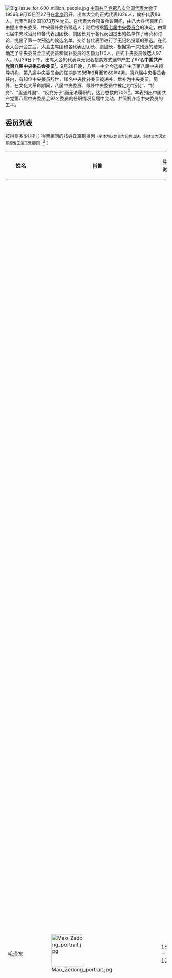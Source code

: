 [[File:Big_issue_for_600_million_people.jpg|thumb]]
[[中国共产党第八次全国代表大会|中国共产党第八次全国代表大会]]于1956年9月15日至27日在[[北京|北京]]召开。出席大会的正式代表1026人，候补代表86人，代表当时全国1073万名党员。在代表大会预备会议期间，由八大各代表团自由提出中央委员、中央候补委员候选人；随后根据[[中国共产党第七届中央委员会|第七届中央委员会]]的决定，由第七届中央政治局和各代表团团长、副团长对于各代表团提出的名单作了研究和讨论，提出了第一次预选的候选名单，交给各代表团进行了无记名投票的预选。在代表大会开会之后，大会主席团和各代表团团长、副团长，根据第一次预选的结果，确定了中央委员会正式委员和候补委员的名额为170人，正式中央委员候选人97人。9月26日下午，出席大会的代表以无记名投票方式选举产生了97名'''中国共产党第八届中央委员会委员'''<ref>{{cite news |title=中国共产党第八次全国代表大会　通过中国共产党章程 并选举了第八届中央委员会正式委员 |url=http://data.people.com.cn/rmrb/19560927/1 |accessdate=2020-02-05 |work=人民日报 |date=1956-09-27 |archive-url=https://web.archive.org/web/20200205064933/http://data.people.com.cn/rmrb/19560927/1 |archive-date=2020-02-05 |dead-url=no }}</ref>。9月28日晚，八届一中全会选举产生了第八届中央领导机构。第八届中央委员会的任期是1956年9月至1969年4月。第八届中央委员会任内，有18位中央委员辞世，18名中央候补委员被递补、增补为中央委员。另外，在文化大革命期间，八届中央委员、候补中央委员中被定为“叛徒”、“特务”、“里通外国”、“反党分子”而无法履职的，达到总数的70%<ref>{{cite web |title=中国共产党大事记·1968年 |url=http://cpc.people.com.cn/GB/64162/64164/4416085.html |website=中国共产党新闻网 |accessdate=2021-08-23 |archive-date=2021-08-23 |archive-url=https://web.archive.org/web/20210823082747/http://cpc.people.com.cn/GB/64162/64164/4416085.html |dead-url=no }}</ref>。本表列出中国共产党第八届中央委员会97名委员的任职情况及届中变动，并简要介绍中央委员的生平。

==委员列表==
按得票多少排列；得票相同的按姓氏筆劃排列<small>（字体为灰体意为任内出缺，斜体意为因文革爆发无法正常履职）</small><ref>{{cite web |title=第八届中央委员会（1956年9月-1969年4月） |url=http://cpc.people.com.cn/GB/64162/139962/8437279.html |website=中国共产党新闻网 |accessdate=2021-08-23 |archive-date=2019-05-13 |archive-url=https://web.archive.org/web/20190513072048/http://cpc.people.com.cn/GB/64162/139962/8437279.html |dead-url=no }}</ref>：
{|class="wikitable" style="text-align:center;"
|-
! style="width:4%;"|姓名
! style="width:8%;"|肖像
! style="width:8%;"|生卒时间
! style="width:40%;"|生平
|-
|[[毛泽东|毛泽东]]
|[[File:Mao_Zedong_portrait.jpg|100px]]
|1893－1976
| align="left"|[[湖南|湖南]][[湘潭|湘潭]]人。曾参加[[辛亥革命|辛亥革命]]的新军，1918年毕业于[[湖南第一师范学院|湖南第一师范学校]]。1920年在湖南创建早期共产主义组织。1921年出席中共一大，之后领导长沙、安源等地工人运动。国共合作期间从事农民运动工作，曾担任国民党中央宣传部代理部长。[[八七会议|八七会议]]上提出革命武装夺取政权的思想，之后领导[[秋收起义|秋收起义]]，并先后主持[[井冈山|井冈山]]根据地和[[中央苏区|中央苏区]]工作，期间一度被[[王明|王明]]排斥出中共中央。后随红军[[长征|长征]]至陕北，途中于遵义重新取得中共中央领导权。1943年3月被选举为中共中央政治局主席，拥有最后决定权。1945年在中共七大上，以他命名的[[毛泽东思想|毛泽东思想]]写入党章，成为中共指导思想。七届一中全会上当选中共中央主席，同时兼任中央政治局主席、中央书记处主席。其后他领导中国共产党赢得[[第二次国共内战|第二次国共内战]]，建立[[中华人民共和国|中华人民共和国]]。中华人民共和国成立后先后当选为[[中华人民共和国中央人民政府|中央人民政府]]主席、[[全国政协|全国政协]]主席、[[中华人民共和国主席|中华人民共和国主席]]。1953年起，他领导[[第一个五年计划_(中国)|一五计划]]和[[三大改造|三大改造]]，使中国进入全面建设社会主义时期。1956年发表《[[论十大关系|论十大关系]]》，提出[[双百方针|双百方针]]，开始探索符合中国国情的社会主义道路。八届一中全会上当选中共中央主席。1957年提出正确处理[[人民内部矛盾|人民内部矛盾]]的学说，同年发起[[反右运动|反右运动]]。1958年发起[[大跃进|大跃进]]和农村[[人民公社|人民公社]]化运动，造成[[国民经济|国民经济]]停滞，并进入[[三年困难时期|三年困难时期]]。1961年开始注意对大跃进进行纠偏，但与此同时他也产生了党内存在修正主义的疑云。1966年发动[[文化大革命|文化大革命]]。1976年9月9日于北京逝世。<ref name="mao">{{cite news|url=http://www.gov.cn/test/2007-11/21/content_811744.htm|title=毛泽东|publisher=中华人民共和国中央人民政府|date=2007-11-21|accessdate=2015-02-09|7=|archive-url=https://web.archive.org/web/20150321204936/http://www.gov.cn/test/2007-11/21/content_811744.htm|archive-date=2015-03-21|dead-url=no}}</ref>
|-
|[[刘少奇|{{fontcolor]]
|[[File:LiuShaoqi_Colour.jpg|100px]]
|1898－1969
| align="left"|[[湖南|湖南]][[宁乡|宁乡]]人。1920年加入[[中国社会主义青年团|中国社会主义青年团]]，1921年赴莫斯科东方大学学习期间加入中国共产党。1922年回国，先后领导了[[粤汉铁路|粤汉铁路]]工人大罢工和[[安源路矿工人大罢工|安源路矿工人大罢工]]。此后在上海、湖北组织工人运动工作。[[中共五大|中共五大]]上当选为中央委员，会后先后于上海、天津、沈阳从事党务工作，1933年前往[[中央苏区|中央苏区]]，后参加长征至陕北。抗日战争时期先后领导华北、华中根据地，1942年回到延安。1943年3月当选中央书记处书记，跻身核心决策层。在中共七大上所作关于修改党章的报告标志着毛泽东思想系统形成并趋于完善<ref>{{cite book | publisher = M.E. Sharpe, | title = Liu Shaoqi and the Chinese cultural revolution | url = https://archive.org/details/liushaoqichinese0000ditt |author = Lowell Dittmer | year = 1998 | ISBN = 9781563249525 |page=[https://archive.org/details/liushaoqichinese0000ditt/page/20 20]-25}}</ref>。七届一中全会上当选中央政治局委员、书记处书记。在毛泽东赴[[重庆谈判|重庆谈判]]和访问苏联期间，两度代理中共中央主席职务<ref>{{cite book |author1=黄峥 |title=风雨历程：晚年刘少奇 |date=2018 |publisher=人民文学出版社 |location=北京 |isbn=978-7-02-014626-0 |page=7}}</ref>。中华人民共和国成立后，1954年任任全国人大常委会委员长。八届一中全会上当选中央副主席。1959年当选中华人民共和国主席，主持中央一线工作。在[[三年困难时期|三年困难时期]]，刘少奇进行了大量的调查研究，参与制定了一系列重要的政策措施，使国民经济得到了恢复和发展。但与此同时，他与毛泽东产生了一系列分歧并最终破裂。文革中被认定为[[走资派|走资派]]头号人物受到迫害，1968年10月中共八届十二中全会宣布将刘少奇永远开除党籍，撤销党内外一切职务。1969年11月12日病逝于[[开封|开封]]。1980年恢复名誉。{{r|zywy|page=453-455}}
|-
|[[林伯渠|{{fontcolor]]
|[[File:Lin_Boqu2.jpg|100px]]
|1886－1960
| align="left"|[[湖南|湖南]][[安福|安福]]人。早年加入[[中国同盟会|中国同盟会]]，参加[[辛亥革命|反清革命]]、[[二次革命|二次革命]]、护国战争、护法战争。1921年1月加入中国共产党上海党小组，此后参与组织[[第一次国共合作|第一次国共合作]]，曾担任[[中国国民党|国民党]]农民部长。[[北伐战争|北伐战争]]期间曾担任国民党政治委员会委员、军委秘书长。1927年参加南昌起义，后入莫斯科中山大学进修。1933年回国后任[[中华苏维埃共和国|中华苏维埃共和国]]国民经济部部长兼任财政人民委员部部长，参加长征。抗日战争期间出任[[陕甘宁边区|陕甘宁边区]]政府主席，是“[[延安五老|延安五老]]”之一。1944年赴重庆就[[联合政府|联合政府]]问题同国民政府谈判<ref>{{cite book|author1=邓野|title=联合政府与一党训政|date=2011|publisher=社会科学文献出版社|location=北京|isbn=978-7-5097-2784-3|page=13}}</ref><ref>{{cite book |author1=中央统战部等编 |title=中共中央抗日民族统一战线文件选编 |date=1986 |publisher=档案出版社 |location=北京 |page=748}}</ref>。1945年当选为中央政治局委员。中华人民共和国成立后，任中央人民政府秘书长、[[全国人大常委会副委员长|全国人大常委会副委员长]]。八届一中全会上当选中央政治局委员。1960年5月29日病逝于北京。{{r|zywy|page=408-409}}
|-
|''[[邓小平|邓小平]]''
|[[File:Deng_Xiaoping.jpg|100px]]
|1904－1997
| align="left"|四川广安人。1920年前往法国留学，在法国勤工俭学期间加入[[旅法共产主义小组|旅法共产主义小组]]，1924年转为中国共产党党员。1926年到苏联莫斯科中山大学学习，回国后担任中央秘书长。1929年12月领导百色起义，后出任红一军团政治部主任，参加长征。抗日战争期间，任八路军129师政治委员、中共中央北方局书记。第二次国共内战期间，担任晋冀鲁豫军区政治委员、中共中央中原局第一书记和中原野战军政治委员、第二野战军政治委员。中华人民共和国成立后，任中共中央西南局第一书记、政务院副总理兼[[中华人民共和国财政部|财政部]]部长、[[中共中央秘书长|中共中央秘书长]]。1955年七届五中全会上补选为中央政治局委员。1956年八届一中全会上当选中央政治局常委、[[中央书记处总书记|中央书记处总书记]]，有“主事在毛，成事在邓”之说<ref>{{cite book |author1=钟延麟 |title=文革前的邓小平：毛泽东的“副帅” |date=2013 |publisher=香港中文大学出版社 |location=香港 |isbn=978-962-996-630-0 |page=71}}</ref>。文化大革命中被视作[[走资派|走资派]]二号人物受到迫害。复出以后担任中共中央副主席、全国政协主席、中央顾问委员会主任、中央军委主席。是20世纪80年代中国政治的实际主导者，被尊奉为“[[改革开放|改革开放]]的总设计师”和党的第二代[[领导核心|领导核心]]<ref>{{cite web |title=邓小平：改革开放和现代化建设总设计师 |url=http://world.chinadaily.com.cn/dxpdc110znjn/2014-08/14/content_18311296.htm |website=中国日报 |accessdate=2020-02-06 |date=2014-08-10 |archive-url=https://web.archive.org/web/20160422225903/http://world.chinadaily.com.cn/dxpdc110znjn/2014-08/14/content_18311296.htm |archive-date=2016-04-22 |dead-url=no }}</ref>。1997年2月19日病逝于北京。{{r|zywy|page=109-111}}
|-
|[[朱德|朱德]]
|[[File:Zhu_De.jpg|100px]]
|1886－1976
| align="left"|[[四川|四川]][[仪陇|仪陇]]人。早年毕业于[[云南陆军讲武堂|云南陆军讲武堂]]，参加[[辛亥革命|辛亥革命]]、[[护国战争|护国战争]]、[[护法战争|护法战争]]，官至云南省警察厅长。1922年，他赴[[德国|德国]]留学期间加入中国共产党，其后到[[莫斯科中山大学|莫斯科中山大学]]学习。1927年8月1日，他参加[[南昌起义|南昌起义]]，此后率部到井冈山与毛泽东会师，先后担任[[红四军_(红一方面军)|红四军]]军长、[[红一军团|红一军团]]总指挥、[[红一方面军|红一方面军]]总司令、[[中国工农红军|中国工农红军]]总司令、[[中华苏维埃共和国中央革命军事委员会|中革军委]]主席。抗日战争期间，担任中央军委副主席、[[第十八集团军|第十八集团军]]总司令兼[[第二战区|第二战区]]副司令长官。1945年当选中央书记处书记。第二次国共内战期间，任[[中国人民解放军|中国人民解放军]]总司令，同毛泽东指挥中共军队。中华人民共和国成立后，先后担任中央人民政府副主席、[[中共中央纪律检查委员会|中共中央纪律检查委员会]]书记、[[中华人民共和国副主席|中华人民共和国副主席]]。1956年八届一中全会上当选[[中共中央副主席|中共中央副主席]]。1959年至1976年任[[全国人大常委会委员长|全国人大常委会委员长]]。1955年被授予[[中华人民共和国元帅|中华人民共和国元帅]]军衔。1976年7月6日于北京逝世。{{r|jsml|page=2}}
|-
|[[周恩来|周恩来]]
|[[File:Zhouenlaiportrait.jpg|100px]]
|1898－1976
| align="left"|原籍[[浙江|浙江]][[绍兴|绍兴]]，生于[[江苏|江苏]][[淮安市|淮安]]。1913年于天津[[天津市南开中学|南开中学]]就读，1917年前往日本留学。1919年回国后参加五四运动。1920年至1924年在法国和德国勤工俭学，期间发起成立中国少年共产党，1921年转为中共党员。回国后历任黄埔军校政治部主任、中共两广区委委员长等职务，1927年领导南昌起义，历任中央政治局常委、中共中央组织部长、中央军委书记等职，还领导[[中央特科|中央特科]]工作。1931年12月前往中央苏区，历任中央书记处书记、中共苏区中央局书记、中国工农红军总政委等职务，后随红军主力参加长征，在遵义会议上转向支持毛泽东，使毛得以复出。1936年前往西安处理[[西安事变|西安事变]]。抗日战争期间担任中共中央代表和南方局书记。七届一中全会上当选中央政治局委员、书记处书记。1945年在重庆参与谈判，并率领中共代表团留在重庆和南京。1946年11月返回延安，后担任中央军委副主席兼代理中央军委总参谋长。中华人民共和国成立后任[[国务院总理|国务院总理]]，还担任[[中华人民共和国外交部部长|外交部长]]至1958年。八届一中全会上当选中共中央副主席，他并主持了中国的“[[第一个五年计划_(中国)|一五计划]]”和“[[两弹一星|两弹一星]]”工程。在外交舞台上，也领导中国取得了一系列重大突破。1976年1月8日病逝于北京。{{r|zywy|page=1122-1124}}
|-
|[[董必武|董必武]]
|[[File:DONGBIWU.JPG|100px]]
|1886－1975
| align="left"|[[湖北|湖北]][[红安县|红安]]人。1904年考中秀才，之后追随[[孙中山|孙中山]]从事革命活动。1920年在湖北成立共产党早期组织。1921年赴上海参加[[中共一大|中共一大]]，会后回到湖北开展党务工作。中共五大之后前往进入[[莫斯科东方大学|莫斯科东方大学]]学习，回国后抵达中央苏区，担任中共中央党校校长兼最高法院院长，之后参加长征。1937年起先后在武汉和重庆推动抗日民族统一战线工作，是“延安五老”之一。七届一中全会上当选中央政治局委员。中华人民共和国成立后，历任[[政务院|政务院]]副总理、[[中华人民共和国最高人民法院|最高人民法院]]院长。1955年任中央监察委员会书记。八届一中全会上当选中央政治局委员。1959年与宋庆龄一同当选国家副主席。文革期间历任[[中华人民共和国代主席|国家代主席]]、中央政治局常委等职位。1975年4月2日在北京病逝。{{r|zywy|page=121-122}}
|-
|[[陈云|陈云]]
|[[File:1959_Chen_Yun.jpg|100px]]
|1905－1995
| align="left"|[[江苏|江苏]][[青浦|青浦]]人。早年在上海[[商务印书馆|商务印书馆]]当学徒。1925年[[五卅运动|五卅运动]]时期，被推选为商务印书馆罢工临时委员会委员长，随后加入中国共产党。1931年9月，成为临时中央政治局九名委员之一。1933年进入中央苏区，成为中央书记处书记，参加长征。[[泸定桥|泸定桥战役]]后，被派遣前往莫斯科，向共产国际通报[[遵义会议|遵义会议]]情况。1937年回国，出任[[中共中央组织部|中共中央组织部]]部长。七届一中全会上当选中央政治局委员，同年8月担任中央书记处候补书记。第二次国共内战期间，任东北局副书记兼东北民主联军副政治委员、东北财政经济委员会主任、[[中华全国总工会|中华全国总工会]]主席。1950年10月任弼时逝世后，递补为中央书记处书记。中华人民共和国成立后，任国务院副总理，并曾兼任商业部部长、国家基本建设委员会主任。是这一时期中国经济政策的主要制定者。八届一中全会上当选中共中央副主席。文化大革命期间被排挤出领导核心。[[改革开放|改革开放]]以后，出任中共中央纪律检查委员会第一书记、[[中央顾问委员会|中央顾问委员会]]主任，被认为是当时主政的[[中共八大元老|中共八大元老]]之一。1995年4月10日在北京病逝。{{r|zywy|page=82-84}}
|-
|[[林彪|林彪]]
|[[File:Lin_Biao.jpg|100px]]
|1907－1971
| align="left"|湖北黄冈人。毕业于[[黄埔军校|黄埔军校]]第四期。1927年参加南昌起义，后先后担任红四军军长、红一军团军团长，参加中央苏区历次作战及长征。抗日战争时期任八路军[[115师|115师]]师长，指挥[[平型关战役|平型关战役]]。1938年赴苏联养伤。1942年回国后任[[中共中央党校|中共中央党校]]副校长，陪同周恩来到重庆进行国共谈判。中共七大闭幕后拟任山东军区司令员，后因日本投降、国内外形势变化改赴东北。第二次国共内战时期任[[东北民主联军|东北民主联军]]总司令、[[中共中央东北局|中共中央东北局]]书记、[[东北野战军|东北野战军]]司令员、[[第四野战军|第四野战军]]司令员，平定东北、中南全境。中华人民共和国成立后，任[[国务院副总理|国务院副总理]]。1955年七届五中全会上补选为中央政治局委员，同年被授予中华人民共和国元帅军衔。1958年八届五中全会上当选中共中央副主席。1959年任国防部部长、中央军委第一副主席。文化大革命爆发后，他成为中共二号人物，其毛泽东接班人身份写入[[中国共产党章程|党章]]。1971年发生“[[九一三事件|九一三事件]]”，林彪携妻子[[叶群|叶群]]、儿子[[林立果|林立果]]在[[山海关机场|山海关机场]]出逃，所乘飞机坠毁于蒙古[[温都尔汗|温都尔汗]]，机上全员身亡。{{r|jsml|page=6}}
|-
|[[吴玉章|{{fontcolor]]
|[[File:Wu_Yuzhang.jpg|100px]]
|1878－1966
| align="left"|四川[[荣县|荣县]]人。1895年开始接受维新思想。1903年入[[东京成城学校|东京成城学校]]学习。1905年参加[[中国同盟会|中国同盟会]]。1911年归国后参加[[保路运动|保路运动]]，并与[[王天杰|王天杰]]策动早于[[武昌起义|武昌起义]]的[[荣县独立|荣县独立]]。中华民国成立后，曾任[[南京临时参议院|南京临时参议院]]议员、[[成都高等师范学校|成都高等师范学校]]校长。1924年与[[杨闇公|杨闇公]]组建[[中国青年共产党|中国青年共产党]]，1925年加入了中国共产党。1927年赴苏联在莫斯科东方大学学习、任教。1935年到法国巴黎负责《[[救国时报|救国时报]]》工作。1938年回国后任延安宪政促进会会长、陕甘宁边区新文字协会会长、[[鲁迅艺术学院|鲁迅艺术学院]]院长、延安大学校长、陕甘宁边区政府文化委员会主任，是“延安五老”之一。第二次国共内战时期，任[[中国共产党四川省委员会|中共四川省委]]书记、[[华北大学|华北大学]]校长。中华人民共和国成立后，任[[中国人民大学|中国人民大学]]校长、[[国家语言文字工作委员会|全国文字改革委员会]]主任，并主持[[汉语拼音|汉语拼音]]工作。1966年12月12日病逝于北京。{{r|zywy|page=841-842}}
|-
|[[陳伯達|陳伯達]]
|[[File:陳伯達.jpg|100px]]
|1904－1989
| align="left"|福建[[惠安县|惠安]]人。早年先后在上海大学和[[中山大学|中山大学]]学习，1927年加入中国共产党，并赴莫斯科中山大学学习。1930年回国后，任中共中央北方局宣传部部长。1939年，出任毛泽东办公室主任，因对《[[中国之命运|中国之命运]]》的批判闻名<ref>{{cite book |author1=叶永烈 |title=陈伯达传 |date=2016 |publisher=四川人民出版社 |location=成都 |isbn=978-7-2200-9814-7 |pages=171-172}}</ref>。1956年八届一中全会上当选中央政治局候补委员，后任《[[红旗|红旗]]》杂志总编辑。1966年八届十一中全会上当选中央政治局常委，并担任[[中央文革小组|中央文革小组]]组长。1970年[[中共九届二中全会|中共九届二中全会]]上，因“称毛主席为天才”和设国家主席问题失势。1971年被收押，1973年被开除党籍。1981年1月，[[最高人民法院特别法庭|最高人民法院特别法庭]]判处陈伯达有期徒刑18年，同年8月保外就医。1989年9月20日病逝于北京。{{r|zywy|page=34-35}}
|-
|[[蔡畅|蔡畅]]
|[[File:Cai_Chang.jpg|100px]]
|1900－1990
| align="left"|女，湖南[[湘乡|湘乡]]人。早年就读于长沙周南女子师范学校，1919年前往法国留学。1923年由中国社会主义青年团团员转为中共党员。1925年回国后先后于广东、江西、湖北从事妇女运动工作。1927年于中共五大中被任命为中共妇女委员会委员、上海总工会女工部部长。此后历任[[中国共产党第六次全国代表大会|中共六大]]至[[中国共产党第十一次全国代表大会|中共十一大]]代表，[[中华人民共和国|中华人民共和国]]第一届至第三届人大常委会委员、第四届和第五届人大常委会副委员长，[[中华全国妇女联合会|中华全国妇女联合会]]名誉主席等职务，1980年退休。1990年9月11日病逝于北京。{{r|zywy|page=19-20}}
|-
|[[李富春|李富春]]
|[[File:Li_Fuchun.jpg|100px]]
|1900－1976
| align="left"|[[湖南|湖南]][[长沙|长沙]]人。早年到法国勤工俭学，积极参加留法学生的革命活动。1922年6月参与发起建立[[旅欧中国少年共产党|旅欧中国少年共产党]]，不久转为中国共产党党员。1925年到莫斯科东方大学学习，同年夏回国后任[[国民革命军第二军|国民革命军第二军]]副党代表兼政治部主任，参与北伐战争。第一次国共内战时期，任[[中共江西省委|中共江西省委]]代理书记、红军[[中国人民解放军总政治部|总政治部]]代主任，[[红三军团|红三军团]]政委，参与长征。抗日战争时期任中共中央组织部副部长。七届一中全会后任中共中央副秘书长。第二次国共内战时期任中共中央东北局副书记、东北人民政府副主席、东北军区副政委等职。 中华人民共和国成立后，历任[[政务院财政经济委员会|政务院财政经济委员会]]副主任，[[中央人民政府重工业部|中央人民政府重工业部]]部长，[[中华人民共和国国家计划委员会|国家计划委员会]]副主任、主任，国务院副总理。八届一中全会上当选中央政治局委员。1958年八届五中全会增补为中央书记处书记。1961年提出“[[八字方针|八字方针]]”。1966年八届十一中全会上当选中央政治局常委。文化大革命时期卷入[[二月逆流|二月逆流]]被边缘化。1975年1月9日在北京病逝。{{r|zywy|page=325-326}}
|-
|[[罗荣桓|{{fontcolor]]
|[[File:Luo_Ronghuan.jpg|100px]]
|1902－1963
| align="left"|[[湖南|湖南]][[衡山县|衡山]]人。1927年在[[武汉大学|武昌中山大学]]读书期间加入中国共产党，参加秋收起义。第一次国共内战时期，曾任红四军政治委员、红一军团政治部主任，参加长征。抗日战争时期，任八路军115师政治部主任、政治委员、代理师长，山东军政委员会书记，山东军区司令员兼政治委员，中共中央山东分局书记。第二次国共内战时期，任中共中央东北局副书记兼东北民主联军、东北军区第一副政委，东北野战军、第四野战军第一政治委员。中华人民共和国成立后，任[[中央人民政府最高人民检察署|中央人民政府最高人民检察署]]检察长，[[中国人民解放军总政治部|中国人民解放军总政治部]]主任和[[总干部部|总干部部]]部长、全国人大常委会副委员长。1955年被授予中华人民共和国元帅军衔。八届一中全会上当选中央政治局委员。1963年12月16日在北京病逝。<ref name="cihai">{{cite book|editor=辞海编辑委员会|title=辞海 第四版|year=1989|publisher=上海辞书出版社|page=4406}}</ref>
|-
|[[徐特立|{{fontcolor]]
|[[File:徐特立.jpg|100px]]
|1877－1968
| align="left"|湖南长沙人。早年参加[[立宪运动|立宪运动]]和[[国会请愿运动|国会请愿运动]]<ref>{{cite book |author1=侯宜杰 |title=二十世纪初中国政治改革风潮 清末立宪运动史 |date=2011 |publisher=中国人民大学出版社 |location=北京 |isbn=978-7-300-14002-5 |page=191}}</ref>。1912年创办[[长沙县立师范|长沙县立师范]]。1919年赴法国勤工俭学，进入[[巴黎大学_(1896年)|巴黎大学]]学习。1924年回国后创办[[长沙女子师范|长沙女子师范]]担任校长。1927年加入中国共产党，参加南昌起义。起义失败后赴苏联莫斯科中山大学学习。1930年回国后任中华苏维埃共和国教育部副部长，苏维埃大学副校长，参加长征。抗日战争期间，任中共中央驻湘代表、[[延安自然科学院|延安自然科学院]]院长，是“延安五老”之一。中华人民共和国成立后，任中共中央宣传部副部长。1968年11月28日病逝于北京。{{r|zywy|page=899}}
|-
|''[[陆定一|陆定一]]''
|[[File:Lu_Dingyi.jpg|100px]]
|1906－1996
| align="left"|江苏无锡人。1922年考入[[南洋大學_(上海)|上海南洋大学]]学习，1925年加入中国共产党。毕业后先后担任中国共产主义青年团中央宣传部长、红一方面军政治部宣传部部长，参与长征。抗日战争与第二次国共内战时，任八路军野战政治部副主任、中央宣传部部长等职务。中华人民共和国成立后，继续兼任中央宣传部部长。八届一中全会上当选中央政治局候补委员，1959年任国务院副总理。1962年任中央书记处书记。1965年兼任文化部部长。因[[二月提纲|二月提纲]]被免职下狱，文化大革命结束后任全国政协副主席。1996年5月9日病逝于北京。{{r|zywy|page=492-494}}
|-
|''[[罗瑞卿|罗瑞卿]]''
|[[File:Luo_Ruiqing.jpg|100px]]
|1906－1978
| align="left"|四川[[南充|南充]]人。[[黄埔军校|黄埔军校]]第六期毕业，1928年加入[[中国共产党|中国共产党]]。1929年加入中国工农红军，担任[[红四军_(红一方面军)|红四军]]政治部宣传部长、红四军政委、[[红一军团|红一军团]]保卫局局长，参加长征。抗日战争期间，担任[[抗日红军大学|抗日红军大学]]校长、八路军野战政治部主任。第二次国共内战期间，任晋察冀军区政治部主任、华北军区第二兵团政委。中华人民共和国成立后，任[[中央人民政府公安部|中央人民政府公安部]]、[[中华人民共和国公安部|中华人民共和国公安部]]部长、公安军司令员。1955年被授予大将军衔。1959年任国务院副总理、[[中国人民解放军总参谋部|解放軍總參謀長]]、中央军委秘书长。1962年八届十中全会上当选中央书记处书记。1965年因[[罗瑞卿事件|罗瑞卿事件]]而被批判停职，后跳楼负重伤。文化大革命结束后，再任中央军委秘书长。1978年8月3日赴[[西德|西德]]治疗腿疾时病逝于海德堡。{{r|jsml|page=36}}
|-
|[[徐向前|徐向前]]
|[[File:Xu_Xiangqian.jpg|100px]]
|1901－1990
| align="left"|[[山西|山西]][[五台县|五台]]人。毕业于黄埔军校第一期。1927年加入中国共产党，参加[[广州起义_(1927年)|广州起义]]。第一次国共内战时期，担任[[红四方面军|红四方面军]]总指挥，领导红四方面军转战鄂豫皖、川陕，指挥长征和[[西路军|西路军]]作战。抗日战争时期，担任八路军[[129师|129师]]副师长、第一纵队司令员、[[陕甘宁晋绥联防军|陕甘宁晋绥联防军]]副司令员。第二次国共内战时期，任[[晋冀鲁豫军区|晋冀鲁豫军区]]第一副司令员、[[华北军区|华北军区]]第一兵团司令员，攻占山西全境。中华人民共和国成立后，先后担任中央人民政府人民革命军事委员会总参谋长、副主席。1955年被授予中华人民共和国元帅军衔。1966年任中央军委副主席，八届十一中全会当选中央政治局委员。文化大革命时期任全军文革小组组长，随后卷入[[二月逆流|二月逆流]]被边缘化。改革开放以后任国务院副总理兼国防部长。1990年9月21日在北京病逝。{{r|jsml|page=16}}
|-
|[[鄧穎超|鄧穎超]]
|
|1904－1992
| align="left"|女，[[河南|河南]][[光山|光山]]人，生于[[广西|广西]][[南宁|南宁]]。先后在[[直隶第一女子师范学校|直隶第一女子师范学校]]和[[南开大学|南开大学]]学习。1925年加入中国共产党，同年与周恩来结婚。中国国民党中央执行委员会候补委员。第一次国共内战期间，任中共中央局秘书长、中央机关总支书记等职，参加长征。抗日战争期间，任中共中央南方局委员、妇委书记、[[国民参政会|国民参政会]]参政员等职。第二次国共内战期间，历任中共中央后方工作委员会委员，中共中央妇委代理书记。中华人民共和国成立后，先后当选为全国妇联第一至三届副主席，第四届名誉主席；中国人民保卫儿童全国委员会副主席等职。改革开放期间，出任中央政治局委员、中央纪委第二书记、[[中共中央对台工作领导小组|中共中央对台工作领导小组]]组长、全国政协主席等职。1992年7月11日病逝于北京。{{r|zywy|page=111-112}}
|-
|[[刘伯承|刘伯承]]
|[[File:Liu_Bocheng.jpg|100px]]
|1892－1986
| align="left"|四川[[开县|开县]]人。参加护国战争期间右眼负伤致残。1926年加入中国共产党，发动[[泸顺起义|泸顺起义]]，任国民革命军四川各路总指挥、暂编第十五军军长。1927年参加南昌起义，后在苏联[[伏龙芝军事学院|伏龙芝军事学院]]学习。1930年回国后，任红军总参谋长等职，参加长征。抗日战争时期，任八路军[[129师|129师]]师长。第二次国共内战时期，历任[[晋冀鲁豫军区|晋冀鲁豫军区]]司令员、中原军区司令员、[[第二野战军|第二野战军]]司令员，平定中原、西南战事。中华人民共和国成立后，历任中共中央西南局第二书记，[[西南军政委员会|西南军政委员会]]主席，[[中国人民解放军军事学院|中国人民解放军军事学院]]院长兼政委，[[训练总监部|训练总监部]]部长，[[中国人民解放军高等军事学院|高等军事学院]]院长兼政治委员等职。1955年被授予中华人民共和国元帅军衔。八届一中全会上当选中央政治局委员。1958年因“教条主义”被批判后淡出军界，担任全国人大常委会副委员长、中央军委副主席等职，后长期疗养。1986年10月7日病逝于北京。{{r|jsml|page=8}}
|-
|[[陈毅|陈毅]]
|[[File:Chen_Yi(communist).jpg|100px]]
|1901－1972
| align="left"|四川[[乐至|乐至]]人。早年在法国勤工俭学，1923年加入中国共产党，后担任黄埔军校政治部文书，参加南昌起义。第一次国共内战期间，他担任红四军政治部主任、[[中国工农红军第三军|红三军]]政委、[[中国工农红军第二十二军|红二十二军]]军长兼政委、江西军区总指挥，坚持[[南方三年游击战争|南方三年游击战争]]。抗日战争时期，任[[新四军|新四军]]第一支队司令员、代理军长。第二次国共内战时期，任[[华东野战军|华东野战军]]司令员兼政委、[[中原野战军|中原野战军]]副司令员、[[中国人民解放军第三野战军|第三野战军]]司令员兼政委，平定华东战事。中华人民共和国成立后，历任[[上海市市长|上海市市长]]、[[中國共產黨中央軍事委員會副主席|中央军委副主席]]。1954年任[[中华人民共和国国务院副总理|国务院副总理]]。1955年被授予中华人民共和国元帅军衔。八届一中全会上当选中央政治局委员。1958年兼任[[中华人民共和国外交部|外交部]]部长，开拓中华人民共和国外交事业。1959年任全国政协副主席。1966年任中央军委副主席。文化大革命期间，被牵扯进“[[二月逆流|二月逆流]]”案而遭边缘化。1972年1月6日病逝于北京。{{r|jsml|page=12}}
|-
|''[[彭德怀|彭德怀]]''
|[[File:General_Peng_Dehuai.jpg|100px]]
|1898－1974
| align="left"|湖南湘潭人。1923年毕业于[[湖南讲武堂|湖南讲武堂]]。1928年加入中国共产党，同年发动[[平江起义|平江起义]]，建立[[红五军|红五军]]，任军长。此后担任[[红三军团|红三军团]]军团长、红一方面军司令员，参与江西苏区历次战役及长征。抗日战争时期，任八路军副总司令，发动[[百团大战|百团大战]]。第二次国共内战时期，任中央军委副主席兼总参谋长、中国人民解放军副总司令兼[[西北野战军|西北野战军]]（后[[第一野战军|第一野战军]]）司令员兼政治委员，攻占西北五省。中华人民共和国成立后，任中央人民政府人民革命军事委员会副主席、[[西北军政委员会|西北军政委员会]]主席。1950年，任[[中国人民志愿军|中国人民志愿军]]司令员兼政治委员，指挥[[朝鲜战争|朝鲜战争]]。1952年回国主持军委日常工作，1954年任国务院副总理兼[[中华人民共和国国防部|国防部]][[中华人民共和国国防部部长|部长]]。1955年被授予中华人民共和国元帅军衔。八届一中全会上当选中央政治局委员。1959年因[[庐山会议_(1959年)|庐山会议]]期间上书毛泽东而被批判，被免去国防部部长职务。1965年任[[三线建设|三线建设]]委员会副主任。文化大革命期间受迫害，1974年11月29日病逝于北京。1978年12月得到平反。{{r|jsml|page=4}}
|-
|[[廖承志|廖承志]]
|[[File:Liao_Chengzhi.jpg|100px]]
|1908－1983
| align="left"|[[广东|广东]][[惠州|惠州]]人，生于[[日本|日本]][[东京|东京]]。[[中国国民党|中国国民党]]元老[[廖仲恺|廖仲恺]]、[[何香凝|何香凝]]之子。早年在[[岭南大学_(广州)|岭南大学]]学习，1928年加入[[中国共产党|中国共产党]]。曾任中华全国总工会宣传部长、[[全国海员总工会|全国海员总工会]]中国共产党党团书记、红四方面军总政治部秘书长，参加长征。抗日战争期间，任[[八路军驻香港办事处|八路军驻香港办事处]]主任。1942年因[[南委事件|南委事件]]被国民政府逮捕，1946年获释。第二次国共内战期间，担任新华社社长、中共中央宣传部副部长等职。中华人民共和国成立后，任[[中华全国民主青年联合总会|中华全国民主青年联合总会]]主席、[[政务院华侨事务委员会|政务院华侨事务委员会]]副主任委员、中共中央统战部副部长、[[中共中央对外联络部|中共中央对外联络部]]副部长。1959年任国家华侨事务委员会主任、[[国务院外事办公室|国务院外事办公室]]副主任等职。文化大革命期间受迫害，此后担任[[国务院侨务办公室|国务院侨务办公室]]主任、全国人大常委会副委员长、[[国务院港澳事务办公室|国务院港澳事务办公室]]主任、中央政治局委员。1983年6月10日病逝于北京。{{r|zywy|page=399-401}}
|-
|[[李先念|李先念]]
|[[File:Li_Xiannian_-_1974.jpg|100px]]
|1909－1992
| align="left"|湖北红安人。1927年加入中国共产党，参加[[黄麻起义|黄麻起义]]。第一次国共内战期间，在红四方面军任职，任第十一师政委、[[红三十军|红三十军]]政委，参加长征，并率领[[西路军|西路军]]余部进入新疆。抗日战争时期，担任新四军豫鄂挺进纵队司令员、第五师师长。第二次国共内战时期，任中原军区司令员。中华人民共和国成立后，任[[中共湖北省委|中共湖北省委]]书记、[[湖北省人民政府|湖北省人民政府]]主席。1954年担任国务院副总理，兼任财政部部长，协助周恩来主持经济方面工作。八届一中全会上当选中央政治局委员，1958年八届五中全会增补为中央书记处书记。文化大革命期间被牵扯进“[[二月逆流|二月逆流]]”案，但其依然负责经济工作。1976年，他参与决策[[怀仁堂事变|怀仁堂事变]]。改革开放期间，担任中共中央副主席、国家主席、全国政协主席等职务，被认为是当时主政的中共八大元老之一。1992年6月21日病逝于北京。{{r|zywy|page=371-372}}
|-
|[[陈赓|{{fontcolor]]
|[[File:Chengeng.jpg|100px]]
|1903－1961
| align="left"|湖南[[湘乡|湘乡]]人。1922年加入[[中国共产党|中国共产党]]，1924年毕业于[[黄埔军校|黄埔军校]]第一期，随后参加[[东征|东征]]。1926年赴[[苏联|苏联]]学习，回国后参加南昌起义。第一次国共内战期间，在上海负责[[中央特科|中央特科]]工作，后任[[红四方面军|红四方面军]]第十二师师长、彭杨步兵学校校长、军委干部团团长、红一军团第一师师长，参加长征。抗日战争时期，任八路军129师386旅旅長、太岳军区司令员。第二次国共内战期间，任晋冀鲁豫军区第四纵队司令员、[[第二野战军|第二野战军]]第四兵团司令员兼政委。中华人民共和国成立后，任[[云南省人民政府|云南省人民政府]]主席、[[中国人民志愿军|中国人民志愿军]]副司令员、解放军副总参谋长、[[中国人民解放军军事工程学院|中国人民解放军军事工程学院]]院长、国防部副部长等职位。1955年被授予大将军衔。1956年增补为中央军委委员。1961年3月16日病逝于上海。{{r|jsml|page=28}}
|-
|[[聂荣臻|聂荣臻]]
|[[File:Marshal_Nie_Rongzhen.jpg|100px]]
|1899－1992
| align="left"|四川[[江津区|江津]]人。1919年赴法国勤工俭学，1923年加入中国共产党。1925年回国后任黄埔军校秘书兼政治教官。第一次国共内战期间，参与南昌起义、广州起义，后担任中央军委参谋长、总政治部副主任、红一军团政委，参加长征。抗日战争时期，任八路军115师副师长、政委，[[晋察冀军区|晋察冀军区]]司令员兼政委。第二次国共内战时期，任晋察冀军区司令员兼政委、[[华北军区|华北军区]]司令员，攻占华北全境。中华人民共和国成立后，任中国人民解放军代总参谋长，中央军委副主席。1955年被授予中华人民共和国元帅军衔。1956年11月任国务院副总理。1958年兼[[国家科委|国家科委]]主任、[[国防科委|国防科委]]主任，主抓“[[两弹一星|两弹一星]]”研制。1959年增补为中央军委副主席。1966年八届十一中全会增补为中央政治局委员。在“文化大革命”期间，被牵扯进“二月逆流”案。文化大革命结束后，继续担任中央军委副主席。1992年5月14日病逝于北京。{{r|jsml|page=18}}
|-
|''[[林枫|林枫]]''
|[[File:Lin_Feng.jpg|100px]]
|1906－1977
| align="left"|[[黑龙江|黑龙江]][[望奎|望奎]]人。1927年加入中国共产党。1929年考入[[北平大学|北平大学]]工学院学习。历任中共北平市委书记兼组织部部长、中共河北省委巡视员、中共天津市委书记、刘少奇秘书。抗日战争时期，任中共中央北方局委员兼组织部部长、八路军晋西独立支队政治委员、[[中共中央晋绥分局|中共中央晋绥分局]]代理书记、晋绥军区政治委员。第二次国共内战时期，任中共中央东北局组织部部长、[[中共中央东满分局|中共中央东满分局]]书记、东满军区政治委员、[[東北行政委員會_(1946年－1949年)|东北行政委员会]]主席、东北人民政府副主席。中华人民共和国成立后，任东北局第一副书记、中共中央副秘书长。1955年任[[国务院第二办公室|国务院第二办公室]]主任。1958年任[[国务院业余教育委员会|国务院业余教育委员会]]主任。1959年当选全国人大常委会副委员长。1963年任[[中共中央党校|中共中央党校]]校长。文化大革命期间受迫害，1977年9月29日病逝于北京。{{r|zywy|page=409-410}}
|-
|[[张鼎丞|张鼎丞]]
|[[File:Zhang_Bingchen.jpg|100px]]
|1898－1981
| align="left"|福建[[永定县|永定]]人。1927年加入中国共产党。1928年领导永定暴动，曾担任中华苏维埃共和国土地人民委员、福建省苏维埃政府主席。红军长征后，奉命留守苏区坚持游击战争。抗日战争期间，担任新四军第二支队司令员、第七师师长、中共中央党校二部主任。第二次国共内战时期，任华中军区司令员、中共中央华东局常委兼组织部部长。中华人民共和国成立后，任[[中共福建省委|中共福建省委]]书记。1954年任[[中华人民共和国最高人民检察院|中华人民共和国最高人民检察院]][[中华人民共和国最高人民检察院检察长|检察长]]。1975年当选全国人大常委会副委员长。1981年12月16日病逝于北京。{{r|zywy|page=1014-1016}}
|-
|''[[彭真|彭真]]''
|[[File:Peng_Zhen_in_1945.png|100px]]
|1902－1997
| align="left"|[[山西|山西]][[曲沃|曲沃]]人。1923年加入中国共产党，曾任[[中共天津市委|中共天津市委]]书记、[[中共中央北方局|中共中央北方局]]组织部部长。抗日战争时期，出任[[中共中央晋察冀分局|中共中央晋察冀分局]]书记、[[中共中央组织部|中共中央组织部]]部长、[[中共中央党校|中共中央党校]]副校长。七届一中全会上当选中央政治局委员，同年8月担任中央书记处候补书记。第二次国共内战时期，任中共中央东北局书记、东北民主联军第一政委、中央组织部部长、[[中共北平市委|中共北平市委]]书记等职。中华人民共和国成立后，担任中共北京市委第一书记、全国人大常委会副委员长、全国政协副主席。八届一中全会上当选中央政治局委员、中央书记处书记，协助[[邓小平|邓小平]]负书记处总责，并分管统战、政法和港澳方面的工作。1958年兼任中央政法小组组长。1962年因在[[七千人大会|七千人大会]]上的发言使毛泽东对其产生警惕<ref name="丁凱文明鏡出版社2013">{{cite book|author1=丁凱文|author2=明鏡出版社|title=《解放軍與文化大革命》|url=http://books.google.com/books?id=R5I5BAAAQBAJ&pg=PT28|date=2013-02-01|publisher=明鏡出版社|isbn=978-986-89533-2-1|pages=28–29}}</ref>。1964年任[[文化革命五人小组|文化革命五人小组]]组长。1966年因[[二月提纲|二月提纲]]被免职下狱。[[文化大革命|文化大革命]]结束后，担任[[中央政法委员会|中央政法委员会]]书记、[[全国人民代表大会常务委员会委员长|全国人民代表大会常务委员会委员长]]等职，被认为是当时主政的[[中共八大元老|中共八大元老]]之一。1997年4月26日在北京病逝。{{r|zywy|page=569-570}}
|-
|''[[乌兰夫|乌兰夫]]''
|[[File:Ulanhu1955.jpg|100px]]
|1906－1988
| align="left"|[[蒙古族|蒙古族]]，[[内蒙古|内蒙古]][[土默特左旗|土默特左旗]]人。1925年加入中国共产党，赴[[莫斯科中山大学|莫斯科中山大学]]学习。1929年回国后任中共西蒙工委书记、蒙旗保安总队政治部代主任。抗日战争期间，任[[国民革命军|国民革命军]]新编第三师政治部代主任。1941年赴延安任[[陕甘宁边区|陕甘宁边区]]政府民族事务委员会主任，延安民族学院教育长等职。第二次国共内战期间，任[[绥蒙政府|绥蒙政府]]主席、中共内蒙古工委书记。1947年5月领导组建[[内蒙古自治政府|内蒙古自治政府]]，并被选为主席。中华人民共和国成立后，历任[[绥远省_(中华人民共和国)|绥远省]]主席、[[中华人民共和国国务院副总理|国务院副总理]]兼[[国家民族事务委员会|国家民族事务委员会]]主任，[[内蒙古自治区党委|内蒙古自治区党委]]第一书记、自治区人民委员会主席、内蒙古军区司令员兼政委。1955年被授予上将军衔。八届一中全会上当选中央政治局候补委员。文化大革命期间被迫害，此后任中央政治局委员、[[中央统战部|中央统战部]]部长、国家副主席等职务。1988年12月8日病逝于北京。{{r|jsml|page=54}}
|-
|''[[黃克誠|黃克誠]]''
|[[File:Huang_Kecheng.jpg|100px]]
|1902－1986
| align="left"|湖南[[永兴县|永兴]]人。1925年加入中国共产党，在国民革命军[[唐生智|唐生智]]部任职，参与北伐。1928年参与领导[[湘南起义|湘南起义]]，1930年进入中央苏区，历任红五军、红三军团政治部主任，参加长征。抗日战争期间，任八路军115师第344旅政委，新四军第三师师长兼政委。第二次国共内战期间，任东北民主联军副总司令兼后勤司令员、政委，东北野战军第二兵团政委、天津市委书记。中华人民共和国成立后，任湖南省委书记、[[总后勤部|总后勤部]]部长、中央书记处书记、中央军委秘书长。1955年被授予大将军衔。1956年八届一中全会上当选中央书记处书记，此后增补为中央军委委员。1958年任解放军总参谋长。1959年庐山会议期间，因支持彭德怀的意见书而被撤销军委秘书长、总参谋长职务。1962年八届十中全会上被撤销中央书记处书记职务。1965年任山西省副省长。文化大革命期间受迫害。改革开放期间，任中央纪委第二书记。1986年12月28日病逝于北京。{{r|jsml|page=26}}
|-
|[[滕代远|滕代远]]
|[[File:Teng_Daiyuan.jpg|100px]]
|1904－1974
| align="left"|[[苗族|苗族]]，湖南[[麻阳|麻阳]]人。1925年加入中国共产党，1928年领导平江起义，曾任红五军、红三军团政治委员、红一方面军副总政治委员、中央军委武装动员部部长。1934年7月前往苏联出席[[共产国际第七次代表大会|共产国际第七次代表大会]]，入苏联红军陆军大学、列宁学院学习。1937年回国，参与筹建[[八路军驻新疆办事处|八路军驻新疆办事处]]。抗日战争时期，任中央军委参谋长、八路军前指参谋长。第二次国共内战时期，任晋冀鲁豫军区、华北军区副司令员、中央军委铁道部部长兼铁道兵团司令员。中华人民共和国成立后，任[[中华人民共和国铁道部|中华人民共和国铁道部]]部长。1965年任全国政协副主席。1974年12月1日病逝于北京。{{r|zywy|page=696-697}}
|-
|[[萧劲光|萧劲光]]
|[[File:Xiao-jingguang.jpg|100px]]
|1903－1989
| align="left"|湖南[[长沙|长沙]]人。1921年赴苏联入莫斯科东方大学学习，1922年加入中国共产党。1924年回国后，任[[国民革命军第二军|国民革命军第二军]]六师党代表兼政治部主任，参加[[北伐战争|北伐战争]]。1927年入[[列宁格勒托尔马乔夫军政学院|列宁格勒托尔马乔夫军政学院]]学习，1930年回国后先后出任闽粤赣军区参谋长，[[红十一军|红十一军]]、[[红五军团|红五军团]]、[[红七军团|红七军团]]政委，[[红三军团|红三军团]]参谋长，参加长征。到陕北后，任[[中央军委|中央军委]]参谋长、八路军留守兵团司令员，陕甘宁晋绥联防军副司令员。第二次国共内战期间，任东北民主联军副总司令、南满军区司令员，[[东北野战军|东北野战军]]第一兵团司令员，[[第四野战军|第四野战军]]第十二兵团司令员。中华人民共和国成立后，任[[中国人民解放军海军司令员|中国人民解放军海军司令员]]、国防部副部长。1955年被授予大将军衔。1956年增补为中央军委委员。1980年当选全国人大常委会副委员长。1989年3月29日病逝于北京。{{r|jsml|page=32}}
|-
|''[[谭政|谭政]]''
|[[File:Tan_Zheng.jpg|100px]]
|1906－1988
| align="left"|湖南[[湘乡|湘乡]]人。1927年参加[[秋收起义|秋收起义]]，加入中国共产党。后先后担任[[红四军_(红一方面军)|红四军]]军委秘书长、[[红十二军|红十二军]]政治部主任、[[红二十二军|红二十二军]]政治部主任。后跟随红军主力进行[[长征|战略转移]]，后在陕北担任中央军委总政治部副主任、[[陕甘宁晋绥联防军|陕甘宁晋绥联防军]]副政委兼政治部主任等职。第二次国共内战期间，担任[[东北民主联军|东北民主联军]]、[[东北野战军|东北野战军]]政治部主任、[[第四野战军|第四野战军]]副政委兼政治部主任。中华人民共和国成立后，担任第四野战军第三政委、[[中华人民共和国国防部副部长|国防部副部长]]。八届一中全会上当选中央书记处书记，此后任[[中国人民解放军总政治部|总政治部]]主任。1960年，被指为“[[谭政反党宗派集团|谭政反党宗派集团]]”首要分子遭批判。1961年降为总政治部副主任。1962年八届十中全会上被撤销中央书记处书记职务。1965年任福建省副省长。[[文化大革命|文化大革命]]中受迫害，其后担任中央军委顾问。1988年11月6日病逝于北京。{{r|jsml|page=30}}
|-
|[[柯庆施|{{fontcolor]]
|[[File:Ke_Qingshi.jpg|100px]]
|1902－1965
| align="left"|[[安徽|安徽]][[歙县|歙县]]人。1920年入上海外国语学社学习，同年加入[[中国社会主义青年团|中国社会主义青年团]]。1922年出席在莫斯科召开的远东各国共产党及民族革命团体第一次代表大会，受到[[列宁|列宁]]接见，同年加入中国共产党。早年先后在安徽、上海和海参崴工作。第一次国共内战期间，任中共安徽省临委书记，上海[[闸北|闸北]]区委书记，[[红八军|红八军]]政治部主任，中共中央秘书长，河北省委前委书记、组织部长，[[中共中央北方局|中共中央北方局]]组织部长。抗日战争期间，任中共中央党校副校长、中央统战部副部长。第二次国共内战期间，任晋察冀边区行政委员会财委副主任、[[石家庄市|石家庄市]]市长。中华人民共和国成立后，任[[南京市|南京市]]委第一书记、市长，[[江苏省委|江苏省委]]第一书记。1954年任上海市委第一书记。1955年任[[中共中央上海局|中共中央上海局]]书记、上海市政协主席。1957年，在上海市委会议上推出《乘风破浪，加速建设社会主义的新上海》报告，受到毛泽东赏识，成为[[大跃进|大跃进]]的先声。1958年增补为中央政治局委员，同年任上海市市长。1960年任[[中共中央华东局|中共中央华东局]]第一书记、南京军区第一政委。柯庆施在上海期间，对后来“[[四人帮|四人帮]]”的重要成员[[张春桥|张春桥]]多有提携。1965年任国务院副总理，同年4月9日病逝于成都。<ref>{{cite book |author1=王健英编 |title=第六届中央领导成员和中央机关高级领导人 |date=2016 |publisher=中共党史出版社 |location=北京 |isbn=7-5098-3468-6 |pages=202-206}}</ref>
|-
|[[粟裕|粟裕]]
|[[File:Su_Yu_1955_formal.jpg|100px]]
|1907－1984
| align="left"|[[侗族|侗族]]，湖南[[会同|会同]]人。早年就读于[[湖南省立第二师范学院|湖南省立第二师范学院]]，1927年加入中国共产党，参加南昌起义。历任[[红四军_(红一方面军)|红四军]]参谋长、[[红七军团|红七军团]]参谋长、[[红十军团|红十军团]]参谋长，挺进师师长，坚持了南方三年游击战争。抗日战争期间，任新四军第二支队副司令员、新四军江南、苏北指挥部副指挥，[[新四军第1师|第一师]]师长兼政委、苏浙军区司令员。第二次国共内战期间，任[[华中野战军|华中野战军]]司令员，[[华东野战军|华东野战军]]副司令员、代司令员、代政委，[[第三野战军|第三野战军]]副司令兼第二副政委。是华东战事的实际指挥者。中华人民共和国成立后，任[[中国人民解放军总参谋长|解放军总参谋长]]。1955年被授予大将军衔。1956年增补为中央军委委员。1958年军委扩大会议期间遭到批判被免去总参谋长职务，其后任国防部副部长、[[军事科学院|军事科学院]]副院长。1967年任中央军委常委，1972年任军事科学院第二政委。1980年补选为[[全国人大常委会副委员长|全国人大常委会副委员长]]。1984年2月5日病逝于北京。{{r|jsml|page=22}}
|-
|''[[贺龙|贺龙]]''
|[[File:He_Long.jpg|100px]]
|1896－1969
| align="left"|湖南[[桑植|桑植]]人。1914年参加[[中华革命党|中华革命党]]，曾率部与北洋军阀及四川军阀[[杨森_(中华民国将领)|杨森]]作战。1927年，担任南昌起义总指挥，并加入中国共产党，此后回到担任红二军团军团长、红二方面军总指挥，转战湘鄂西并参加长征。抗日战争时期，任八路军[[120师|120师]]师长、陕甘宁晋绥联防军司令员。第二次国共内战时期，任西北军区司令员。中华人民共和国成立后，任[[中共中央西南局|中共中央西南局]]第三书记、西南军区司令员。1952年任[[国家体委|国家体委]]主任，1954年任国务院副总理。1955年被授予中华人民共和国元帅军衔。八届一中全会上当选中央政治局委员。1959年担任中央军委副主席、国防工业委员会主任。1963年主持军委日常工作。文化大革命时遭迫害，被指控为准备推动“二月兵变”，于1969年6月9日病逝于北京。{{r|jsml|page=10}}
|-
|[[王首道|王首道]]
|[[File:Wang_Shoudao.jpg|100px]]
|1906－1996
| align="left"|湖南[[浏阳|浏阳]]人。1925年加入中国共产党。历任中共湘鄂赣边特委书记，湘赣省委书记，中共中央组织局秘书长，红军保卫局局长，红十五军团政治部主任，参与长征。抗日战争期间，任中共中央秘书长、[[八路军南下支队|八路军南下支队]]政委。第二次国共内战时期，任中原军区副政委兼政治部主任，东北局财经办事处主任。中华人民共和国成立后，历任[[湖南省人民政府|湖南省人民政府]]主席、[[中央人民政府交通部|中央人民政府交通部]]副部长。1954年任[[国务院第六办公室|国务院第六办公室]]主任。1958年任[[中华人民共和国交通部|中华人民共和国交通部]]部长。1964年调任[[中共中央中南局|中共中央中南局]]书记处书记。1968年任[[中共广东省委|中共广东省委]]书记、广东省革委会副主任。后担任全国政协副主席、中央顾问委员会常委、[[中国计划生育协会|中国计划生育协会]]第一任会长等职。1996年9月13日病逝于北京。{{r|zywy|page=775}}
|-
|''[[王维舟|王维舟]]''
|[[File:Wang_Weizhou.jpg|100px]]
|1887－1970
| align="left"|[[四川|四川]][[宣汉|宣汉]]人。青年时代参加[[辛亥革命|辛亥革命]]，1913年入[[成都警备军官学校|成都警备军官学校]]学习，后参加[[护国战争|护国战争]]、[[护法战争|护法战争]]。1920年参加[[朝鲜共产党|朝鲜共产党]]，当年赴苏俄学习。1922年回国同吴玉章等一起组织“赤心社”，宣传马克思主义。1927年加入中国共产党。1929年领导[[固军坝起义|固军坝起义]]，组建川东游击军任总指挥。1933年担任[[红三十三军|红三十三军]]军长，参加[[川陕苏区|川陕苏区]]反围攻和长征，到达陕北后任[[中共中央军委|中共中央军委]]四局局长。抗日战争时期，任八路军129师385旅副旅长、旅长兼政委。第二次国共内战时期，任[[中共四川省委|中共四川省委]]副书记，[[陕甘宁晋绥联防军|陕甘宁晋绥联防军]]副司令员，西北军区副司令员。中华人民共和国成立后，任[[西南军政委员会|西南军政委员会]]副主席，[[西南民族学院|西南民族学院]]校长、[[中共中央监察委员会|中共中央监察委员会]]常委等职。文化大革命期间被迫害，1970年1月10日病逝于北京。<ref>{{cite journal |author1=晓英 |title=王维舟：入党比建党还早的革命家 |journal=党史博采 |date=2010 |issue=11 |pages=28-31}}</ref>
|-
|[[邓子恢|邓子恢]]
|[[File:Deng_Zihui.jpg|100px]]
|1896－1972
| align="left"|[[福建|福建]][[龙岩市|龙岩]]人。早年曾在日本留学一年。1926年加入中国共产党。后在闽西组织革命活动，曾担任[[红十二军|红十二军]]政治委员、中华苏维埃共和国财政部部长，红军长征后，奉命留守苏区坚持游击战争。抗日战争期间，担任新四军政治部副主任、主任，第四师政治委员。第二次国共内战时期，任华中军区政治委员、中共中央中原局第三书记、中共中央华中局第三书记兼第四野战军第二政治委员。中华人民共和国成立后，任[[中南军政委员会|中南军政委员会]]代主席、国务院副总理、[[中共中央农村工作部|中共中央农村工作部]]部长。由于提倡“[[分田到户|分田到户]]”的责任制、反对毛泽东的[[农业合作化|农业合作化]]运动而先后在1955年和1962年受到批判，此后担任全国政协副主席<ref>{{cite book|last1=Frederick C.|first1=Teiwes|last2=Warren|first2=Sun|title=The Politics of Agricultural Cooperativization in China: Mao, Deng Zihui, and the "high Tide" of 1955|date=1993|publisher=M.E. Sharpe|isbn=9781563243820|accessdate=2 November 2014}}</ref>。1972年12月10日病逝于北京。{{r|zywy|page=113-114}}
|-
|[[李克农|{{fontcolor]]
|[[File:Li_Kenong2.jpg|100px]]
|1899－1962
| align="left"|[[安徽|安徽]][[巢湖市|巢湖]]人。1926年加入中国共产党。第一次国共内战时期，在上海从事地下情报工作，被称为是“[[龙潭三杰|龙潭三杰]]”之一，后进入[[中央苏区|中央苏区]]，任[[红一方面军|红一方面军]]政治保卫局局长，[[长征|长征]]到达陕北后，参与[[西安事变|西安事变]]和国共谈判。[[抗日战争|抗日战争]]时期，历任八路军驻南京、桂林办事处主任，[[中共中央社会部|中共中央社会部]]副部长。国共内战时期，任中共中央社会部部长，长期负责情报工作。中华人民共和国成立后，任[[中华人民共和国外交部|中华人民共和国外交部]]副部长、[[中国人民解放军副总参谋长|中国人民解放军副总参谋长]]、[[中共中央调查部|中共中央调查部]]部长等职。1955年被授予上将军衔，1962年2月9日在北京逝世。<ref>{{cite web |title=李克农 |url=http://cpc.people.com.cn/GB/64162/126778/127857/7538480.html |website=中国共产党新闻网 |accessdate=2021-08-14 |archive-date=2020-07-16 |archive-url=https://web.archive.org/web/20200716140244/http://cpc.people.com.cn/GB/64162/126778/127857/7538480.html |dead-url=no }}</ref>
|-
|''[[杨尚昆|杨尚昆]]''
|[[File:中央办公厅主任杨尚昆.jpg|100px]]
|1907－1998
| align="left"|[[四川|四川]][[潼南|潼南]]人。1926年加入中国共产党，先后在[[上海大学|上海大学]]和[[莫斯科中山大学|莫斯科中山大学]]学习，被看作是“[[二十八个半布尔什维克|二十八个半布尔什维克]]”之一。1931年回国后，先后担任[[红一方面军|红一方面军]]政治部主任、[[红三军团|红三军团]]政治委员等职，参加[[长征|长征]]。抗日战争期间，任[[中共中央北方局|中共中央北方局]]副书记、书记。第二次国共内战期间，任中央军委秘书长、[[中央办公厅|中央办公厅]]主任。中华人民共和国成立后，继续担任中央办公厅主任职务。八届一中全会上当选中央书记处候补书记。1965年因[[竊聽器事件_(1961年)|窃听器事件]]贬任[[广东省委|广东省委]]书记处书记，文革期间被迫害。[[改革开放|改革开放]]期间，任广东省委第二书记、[[广州市|广州市]]委第一书记，中央政治局委员、中央军委副主席兼秘书长等职。1988年至1993年任[[中华人民共和国主席|中华人民共和国主席]]，被视为“[[中共八大元老|中共八大元老]]”之一。1998年9月14日在北京逝世。<ref>{{cite web |title=杨尚昆 |url=http://cpc.people.com.cn/daohang/n/2013/0226/c357212-20607648.html |website=人民网 |accessdate=2021-08-14 |archive-date=2021-08-14 |archive-url=https://web.archive.org/web/20210814082815/http://cpc.people.com.cn/daohang/n/2013/0226/c357212-20607648.html |dead-url=no }}</ref><ref>{{cite journal |author1=刘幼琪 |title=云水襟怀，松柏气节——被贬离京前后的杨尚昆 |journal=世纪风采 |date=2008 |issue=6 |url=http://roll.sohu.com/20111202/n327655626.shtml |access-date=2021-08-28 |archive-date=2021-08-14 |archive-url=https://web.archive.org/web/20210814082821/http://roll.sohu.com/20111202/n327655626.shtml |dead-url=no }}</ref>
|-
|[[叶剑英|叶剑英]]
|[[File:Ye_Jianying.jpg|100px]]
|1897－1986
| align="left"|广东[[梅州|梅州]]人。1917年入[[云南讲武堂|云南讲武堂]]学习，毕业后追随孙中山投身革命活动，曾任黄埔军校教授部副主任，[[国民革命军第四军|国民革命军第四军]]参谋长。1927年领导广州起义，失败后赴莫斯科东方大学学习。1930年回国后，任中革军委总参谋长、红一方面军参谋长等职务，参与长征。抗日战争时期，任八路军参谋长，在武汉、重庆从事国共谈判。1941年回延安担任中央军委参谋长。第二次国共内战时期，任中央军委副总参谋长、中共中央后委书记、华北军政大学校长兼政治委员、北平市市长。中华人民共和国成立后，任[[中共中央华南分局|中共中央华南分局]]第一书记、[[广东省人民政府|广东省人民政府]]主席、[[武装力量监察部|武装力量监察部]]部长。1955年被授予中华人民共和国元帅军衔。1958年任[[军事科学院|军事科学院]]院长兼政委，同年在反“教条主义”运动中被冲击。1966年增补为中央书记处书记、中央军委副主席，八届十一中全会增选为中央政治局委员。1967年在“[[二月逆流|二月逆流]]”事件中被冲击。1973年十届一中全会上当选中共中央副主席，后兼任国防部部长。1976年毛泽东逝世后，他与[[华国锋|华国锋]]等人联手策划[[怀仁堂事变|怀仁堂事变]]，逮捕[[四人帮|四人帮]]成员，结束文化大革命。此后担任[[全国人大常委会委员长|全国人大常委会委员长]]等职，支持邓小平回到中共最高决策层。1986年10月22日病逝于北京。{{r|jsml|page=10}}
|-
|''[[宋任穷|宋任穷]]''
|[[File:Songrenqiong.jpg|100px]]
|1909－2005
| align="left"|湖南浏阳人。1926年加入中国共产党，参加[[秋收起义|秋收起义]]，历任[[红五军团|红五军团]]三十八师政委、十三师政委、[[红二十八军|红二十八军]]政委等职，参加[[长征|长征]]。抗日战争期间，任八路军[[129师|129师]]政治部副主任、[[冀南军区|冀南军区]]司令员、政委，[[冀鲁豫军区|冀鲁豫军区]]司令员。第二次国共内战时期，任[[晋冀鲁豫军区|晋冀鲁豫军区]]政治部副主任、[[晋冀鲁豫野战军|晋冀鲁豫野战军]]第二纵队政委、[[晋冀鲁豫中央局|晋冀鲁豫中央局]]组织部部长、豫皖苏军区政委、华东野战军第三副政委。中华人民共和国成立后，任[[中国人民解放军第二野战军|第二野战军]]第四兵团政委、[[中国共产党云南省委员会|中共云南省委]]第一书记，[[中共中央组织部|中共中央组织部]]副部长、[[中国人民解放军总干部部|解放军总干部部]]第一副部长。1955年被授予上将军衔。1956年任[[中华人民共和国核工业部|第三机械工业部]]部长。1960年任[[中共中央东北局|中共中央东北局]]第一书记。1966年八届十一中全会上增补为中央政治局候补委员。文化大革命期间受到迫害。改革开放期间，担任[[中共中央组织部|中共中央组织部]]部长、中央政治局委员、[[中央顾问委员会|中央顾问委员会]]副主任。2005年1月8日病逝于北京。{{r|jsml|page=98}}
|-
|[[张云逸|张云逸]]
|[[File:Zhang_Yunyi.jpg|100px]]
|1892－1974
| align="left"|[[广东|广东]][[文昌市|文昌]]人。早年就学于保定陆军军官学校，并加入了中国同盟会，参与过辛亥革命、护国战争和北伐战争，于1926年加入中国共产党。七一五事变后参加南昌起义，之后前往广州、香港从事地下工作。1929年12月领导百色起义，1931年7月率部前往中央苏区，曾任红七军军长、红军副总参谋长。后参加长征至陕北，1936年协助周恩来处理西安事变。抗日战争爆发后参与组建新四军，担任新四军参谋长、江北指挥部总指挥、新四军副军长兼第二师师长。陈毅赴延安出席中共七大期间代理新四军军长<ref>{{cite book|author=刘树发主编|title=陈毅年谱 上|location=北京|publisher=人民出版社|year=1995|pages=419|isbn=7-01-002156-2}}</ref>。抗战胜利后历任华东军区副司令员等职务。中华人民共和国成立后担任中央人民政府委员、广西省人民政府主席等职。1952年起逐渐退出第一线领导岗位。1955年被授予[[中国人民解放军大将|大将]]军衔。1962年任中央监察委员会副书记。1974年11月19日病逝于北京。{{r|jsml|page=34}}
|-
|[[刘晓_(外交官)|''刘晓'']]
|[[File:Liu_Xiao.jpg|100px]]
|1908－1988
| align="left"|湖南[[辰溪|辰溪]]人。早年就读于[[东南大学|东南大学]]和上海[[国立政治大学|国立政治大学]]，1927年加入[[中国共产党|中国共产党]]。曾任江苏省委秘书长。1932年进入中央苏区后，任福建省委代理书记、粤赣省委书记兼军区政委、红一方面军政治部主任，参加长征。1937年5月前往上海组织重建中共地下党，后历任中共江苏省委书记、中共中央南方局委员、[[中共中央华中局|中共中央华中局]]敌区工作部部长、[[中共中央城市工作部|中共中央城市工作部]]副部长。第二次国共内战时期回到上海，任[[中共中央上海局|中共中央上海局]]书记。中华人民共和国成立后，担任[[华东行政委员会|华东行政委员会]]人民监察委员会主任。1955年任[[中国驻苏联大使|中国驻苏联大使]]。1962年任外交部常务副部长。1967年至1968年任[[中国驻阿尔巴尼亚大使列表|中国驻阿尔巴尼亚大使]]。1988年6月11日病逝于北京。<ref>{{cite book|author=湖南省地方志编纂委员会编|title=湖南省志 第30卷 人物志 下|location=长沙|publisher=湖南出版社|year=1995|pages=999-1000|isbn=7-5438-1234-7}}</ref>
|-
|''[[李维汉|李维汉]]''
|[[File:Li_Weihan1.jpg|100px]]
|1896－1984
| align="left"|[[湖南|湖南]][[长沙|长沙]]人。早年考入[[湖南省立第一师范学校|湖南省立第一师范学校]]，与[[毛泽东|毛泽东]]、[[蔡和森|蔡和森]]等结识，并创建[[新民学会|新民学会]]。1919年赴法国勤工俭学。1922年参与发起成立旅欧少年共产党，同年回国并加入中国共产党。1923年4月在湖南从事农民、工人运动工作。中共五大上当选为中共中央政治局委员。1927年10月返回上海重建党组织，曾负责在上海执行立三路线，六届四中全会上被王明撤销党内职务。1931年至1933年在苏联学习，回国后参加长征，在延安历任中共中央组织部长、中央党校校长等职务。1948年起担任中央统战部部长。中华人民共和国成立后，任[[中央人民政府政务院|中央人民政府政务院]]秘书长、国家民族事务委员会主任。1951年作为中央人民政府首席全权代表同西藏地方政府达成《[[十七条协定|十七条协定]]》。1954年当选全国人大常委会副委员长、全国政协副主席。1962年起遭受批判，1964年被撤销中央统战部部长等职务。文革中受到冲击，后恢复名誉。[[中共十二大|中共十二大]]上当选为中共中央顾问委员会副主任。1984年8月11日于北京逝世。<ref>{{cite book |author1=中国中共党史人物研究会编 |title=中共党史人物传 第45卷 |date=2017 |publisher=中国人民大学出版社 |location=北京 |isbn=978-7-300-24095-4 |pages=1-52}}</ref>
|-
|''[[王稼祥|王稼祥]]''
|[[File:Wang_Jiaxiang.jpg|100px]]
|1906－1974
| align="left"|[[安徽|安徽]][[泾县|泾县]]人。1925年入莫斯科中山大学学习，1928年加入中国共产党，是“二十八个半布尔什维克”之一。1930年回国后，任中央党报委员会秘书长、红军总政治部主任、中华苏维埃共和国外交人民委员、中央军委副主席，参加长征。抗日战争时期，任中央军委副主席兼八路军总政治部主任。1943年首度提出“毛泽东思想”。第二次国共内战时期，任中共中央东北局城市工作部部长、宣传部部长。中华人民共和国成立后，历任[[中国驻苏联大使|中国驻苏联大使]]、[[中华人民共和国外交部|外交部]]副部长。1951年任中央对外联络部部长。1956年任中央书记处书记。文化大革命时期，因“[[三和一少|三和一少]]”而遭迫害。1974年1月25日病逝于北京。{{r|zywy|page=742}}
|-
|[[康生|康生]]
|[[File:Kang_Seng_in_Yan'an.jpg|100px]]
|1898－1975
| align="left"|[[山东|山东]][[诸城|诸城]]人。1924年赴上海大学学习，次年加入中国共产党。第一次国共内战期间，他曾负责中央特科工作，后出任中共驻[[共产国际|共产国际]]代表团副团长。1937年回国后，出任中央书记处书记、中共中央党校校长、中央职工运动委员会主任、中央社会部部长，主持[[延安整风|延安整风]]。七届一中全会上当选中央政治局委员。第二次国共内战期间，担任中共中央华东局副书记，[[中共山东省委|中共山东省委]]书记、[[山东省人民政府|山东省人民政府]]主席。中华人民共和国成立后，负责党内的意识形态工作。八届一中全会上当选中央政治局候补委员，1959年任全国政协副主席，1962年八届十中全会增补为中央书记处书记，1965年任全国人大常委会副委员长。文化大革命期间担任[[中央文革小组|中央文革小组]]顾问，1966年八届十一中全会上增选为中央政治局常委，1973年任中共中央副主席。1975年12月16日在北京逝世。1980年10月16日中共中央决定开除康生的党籍。{{r|zywy|page=290-291}}
|-
|[[叶季壮|{{fontcolor]]
|[[File:Ye_Jizhuang.jpg|100px]]
|1893－1967
| align="left"|广东[[新兴县|新兴]]人。1914年毕业于[[广东公立法政学堂|广东公立法政学堂]]。1925年参加[[省港大罢工|省港大罢工]]，同年加入中国共产党。1927年参加[[广州起义_(1927年)|广州起义]]。1929年参加[[百色起义|百色起义]]，任[[右江苏维埃政府|右江苏维埃政府]]财经委员会主席、[[红七军|红七军]]经理处处长、军政治部主任。进入中央苏区后，任总政治部政务处处长兼组织科科长、红一方面军供给部部长，参加[[长征|长征]]。抗日战争时期，任中央军委后勤部部长兼政治委员、[[陕甘宁边区|陕甘宁边区]]物资局局长、贸易公司经理等职。第二次国共内战期间，历任[[东北军区|东北军区]]后勤部长兼政委、[[东北财政经济委员会|东北财政经济委员会]]副主任、[[东北人民政府|东北人民政府]]财政部长兼商业部长。中华人民共和国成立后，任[[中央人民政府贸易部|中央人民政府贸易部]]部长、[[中华人民共和国对外贸易部|对外贸易部]]部长，国务院财贸办公室副主任等职。1967年6月27日在北京逝世。<ref>{{cite book |author1=中共党史人物研究会编 |title=中共党史人物传精选本 第7卷 政治经济建设篇 上 |publisher=人民日报出版社; 中央文献出版社 |location=北京 |isbn=7-80153-379-8 |pages=192-212}}</ref>
|-
|''[[刘澜涛|刘澜涛]]''
|[[File:劉瀾濤.jpg|100px]]
|1910－1997
| align="left"|陕西[[米脂|米脂]]人。1926年加入中国共产主义青年团，1928年转入中国共产党。曾任陕北特别委员会秘书长兼宣传部部长。1931年至1936年，被国民政府逮捕关押于草岚子胡同北平军人反省分院。出狱后任中共天津市委副书记。抗日战争时期，任陕甘宁边区党委宣传部部长，中共绥德特委书记，晋察冀北岳区党委书记，中共中央晋察冀分局副书记兼晋察冀军区副政委。第二次国共内战时期，任中共中央华北局第三书记兼华北军区副政委。中华人民共和国成立后，任[[中央人民政府华北事务部|中央人民政府华北事务部]]部长、[[华北行政委员会|华北行政委员会]]主席。1955年任中央监察委员会副书记。八届一中全会上当选中央书记处候补书记。1960年任中共中央西北局第一书记。1965年增选为全国政协副主席。文化大革命期间，因“[[六十一人叛徒集团案|六十一人叛徒集团案]]”受迫害。改革开放期间，任全国政协副主席兼秘书长等职。1997年12月31日病逝于北京。{{r|zywy|page=444-445}}
|-
|''[[刘宁一|刘宁一]]''
|[[File:劉寧一.jpg|100px]]
|1907－1994
| align="left"|[[河北|河北]][[满城|满城]]人。早年在[[直隶省立第四师范学校|直隶省立第四师范学校]]学习，1925年加入[[中国共产党|中国共产党]]。历任中共满城县委书记、唐山煤矿林西区委书记、唐山市委书记兼组织部部长、北平市委组织部部长，曾三次被捕入狱。抗日战争期间，任上海工人运动委员会书记，[[中共江苏省委|中共江苏省委]]工运部部长、保卫部部长，任[[中共中央城市工作部|中共中央城市工作部]]秘书长。第二次国共内战期间，任中共中央职工运动委员会书记、中国解放区职工联合会筹备委员会主任。1948年任[[中华全国总工会|中华全国总工会]]副主席、党组副书记。中华人民共和国成立后，1957年任中央对外联络部副部长，1958年任全国总工会主席。1966年代理中央对外联络部部长，并在八届十一中全会上补选为中央书记处书记。文化大革命期间被迫害，此后担任全国政协副秘书长、[[中国国际信托投资公司|中国国际信托投资公司]]党组书记等职。1994年2月15日在北京逝世。<ref>{{cite book |author1=中国中共党史人物研究会编 |title=中共党史人物传 第86卷 |date=2017 |publisher=中国人民大学出版社 |location=北京 |isbn=978-7-300-24131-9 |pages=168-194}}</ref>
|-
|''[[薄一波|薄一波]]''
|[[File:Boyibo1946.jpg|100px]]
|1908－2005
| align="left"|山西[[定襄|定襄]]人。1922年考入[[山西省立国民师范学校|山西省立国民师范学校]]，1925年加入中国共产党。曾任中共天津市委兵委书记、北方局军委秘书长。1931年至1936年，被国民政府逮捕关押于草岚子胡同北平军人反省分院。出狱后任山西省工委书记。抗日战争期间，创建[[牺牲救国同盟会|牺牲救国同盟会]]、[[山西青年抗敌决死队|山西青年抗敌决死队]]，并任[[太岳军区|太岳军区]]政委。第二次国共内战期间，任晋冀鲁豫军区副政委、华北人民政府第一副主席、华北军区政委。中华人民共和国成立后，任[[中央人民政府财政部|中央人民政府财政部]]部长。1956年任新成立的[[国家经济委员会|国家经济委员会]]主任，同年陆续担任中央政治局候补委员和国务院副总理。1962年与邓小平主持起草了“[[工业七十条|工业七十条]]”。文化大革命期间，因“[[六十一人叛徒集团案|六十一人叛徒集团案]]”受迫害。改革开放时期，任中共中央顾问委员会副主任，被认为是当时主政的中共八大元老之一。2007年1月15日病逝于北京。<ref name="death of bo">{{cite web |title=沉痛悼念薄一波同志 |url=http://www.china.com.cn/news/txt/2007-01/16/content_7664142.htm |website=中国新闻网 |accessdate=2020-02-06 |date=2007-01-16 |archive-url=https://web.archive.org/web/20130831184215/http://www.china.com.cn/news/txt/2007-01/16/content_7664142.htm |archive-date=2013-08-31 |dead-url=no }}</ref>{{r|zywy|page=16}}
|-
|[[胡乔木|胡乔木]]
|[[File:China_HuQiaoMu.jpg|100px]]
|1912－1992
| align="left"|[[江苏|江苏]][[盐城|盐城]]人。早年参加学生运动，从[[清华大学|清华大学]]、[[浙江大学|浙江大学]]肄业。1932年加入中国共产党。曾任共青团北平西郊区委书记、北平市委宣传部部长，中国社会科学家联盟书记，中国左翼文化界总同盟书记，中共江苏省临时工委委员。抗日战争时期到陕北，任[[中共中央青委|中共中央青委]]委员，[[中国青年联合会|中国青年联合会]]办事处宣传部部长。1941年起任[[毛泽东|毛泽东]]秘书。中华人民共和国成立后，历任[[新华社|新华社]]社长，[[中央人民政府新闻总署|新闻总署]]署长，中共中央宣传部副部长，[[政务院文化教育委员会|政务院文化教育委员会]]秘书长，中共中央副秘书长等职。1956年任中央书记处候补书记。文化大革命期间被迫害。1975年任国务院政治研究室负责人。改革开放时期，任[[中国社会科学院|中国社会科学院]]院长、中央政治局委员、中央书记处书记、中央顾问委员会常委等职，主持起草《[[关于建国以来党的若干历史问题的决议|关于建国以来党的若干历史问题的决议]]》。1992年9月28日在北京逝世。{{r|dbml|page=16-17}}
|-
|''[[杨秀峰|杨秀峰]]''
|[[File:楊秀峰.jpg|100px]]
|1897－1983
| align="left"|[[河北|河北]][[迁安|迁安]]人。早年毕业于[[北京高等师范学校|北京高等师范学校]]，参加[[五四运动|五四运动]]。1929年赴法国留学，1930年加入中国共产党。1932年入[[列宁学院|列宁学院]]学习。1934年回国后，在国内多所学校任教。抗日战争时期，任冀西抗日游击队司令员、冀南行政公署主任、[[晋冀鲁豫边区|晋冀鲁豫边区]]政府主席。第二次国共内战时期，任[[华北人民政府|华北人民政府]]副主席。中华人民共和国成立后，任[[河北省人民政府|河北省人民政府]]主席。1952年任[[中华人民共和国高等教育部|高等教育部]]部长。1958年任[[中华人民共和国教育部|教育部]]部长。1965年任[[中华人民共和国最高人民法院|最高人民法院]]院长。改革开放时期，任全国政协副主席、全国人大法制委员会副主任、[[中国法学会|中国法学会]]名誉会长等职。1983年11月10日在北京逝世。{{r|dbml|page=97-98}}
|-
|''[[舒同|舒同]]''
|[[File:Shu_Tong.jpg|100px]]
|1905－1998
| align="left"|[[江西|江西]][[东乡区|东乡]]人。1926年加入中国共产党。曾任[[红一军团|红一军团]]政治部宣传部部长、师政治部主任，参加长征。抗日战争期间，任八路军总部秘书长、[[晋察冀军区|晋察冀军区]]政治部主任、中央军委总政治部秘书长兼宣传部长、[[中共中央山东分局|山东分局]]秘书长。第二次国共内战期间，任华东军区政治部主任。中华人民共和国成立后，任中共中央华东局常委兼宣传部长。1954年任[[山东省委|山东省委]]第一书记。1960年因山东在[[大跃进|大跃进]]期间损失惨重被降为[[章丘县|章丘县]]委书记。1963年任[[陕西省委|陕西省委]]书记处书记。文化大革命期间被迫害，平反后历任[[军事科学院|军事科学院]]副院长、[[中国书法家协会|中国书法家协会]]主席等职。1998年5月27日病逝于北京。<ref>{{cite book |title=中国二十世纪纪事本末|volume = 附卷·人物 |editor = 周鸿、朱汉国 主编 |location = 济南 |publisher=山东人民出版社 |year=2000 |page = 710 |ISBN = 7-209-02403-4}}</ref>
|-
|[[赖若愚|{{fontcolor]]
|[[File:赖若愚.jpg|100px]]
|1910－1958
| align="left"|[[山西|山西]][[五台县|五台]]人。1927年考入[[国立北平大学|国立北平大学]]，1929年加入中国共产党。历任北平军委书记、中共山西特委组织部长等职。[[抗日战争|抗日战争]]期间，任晋冀豫区委党校校长、晋中地委书记、太行区党委组织部长。第二次国共内战期间，历任太行区党委书记、[[太原市|太原市]]委书记、[[山西省委|山西省委]]副书记等职。中华人民共和国成立后，任山西省委书记、山西省人民政府主席。1952年任[[中华全国总工会|中华全国总工会]]秘书长兼政策研究室主任。1953年当选为全国总工会主席。1958年5月20日病逝于北京。赖若愚病逝后不久，被定为犯了“严重的右倾机会主义和宗派主义的错误”。1979年恢复名誉。<ref>{{cite book|title=中国共产党历史大辞典 1921-2011|volume=总论·人物|author=李景田主编|location=北京|publisher=中共中央党校出版社|year=2011|isbn=7-5035-4491-0|pages=516}}</ref>
|-
|[[张际春|{{fontcolor]]
|[[File:Zhang_Jichun.jpg|100px]]
|1900－1968
| align="left"|[[湖南|湖南]][[宜章|宜章]]人。1926年加入中国共产党，1928年参加[[湘南起义|湘南起义]]。曾任[[红五军团|红五军团]]宣传部长、[[红五军|红五军]]宣传部长、[[红军大学|红军大学]]政治部主任兼政治主任教员等，参加长征。抗日战争期间，任[[八路军|八路军]]后方政治部副主任、[[抗日军政大学|抗日军政大学]]政治部主任、校党务委员会书记、校政委，八路军野战政治部副主任。第二次国共内战期间，任[[晋冀鲁豫军区|晋冀鲁豫军区]]及野战军副政委兼政治部主任、[[第二野战军|第二野战军]]副政委兼政治部主任。中华人民共和国成立后，任西南军区副政治委员兼政治部主任。1954年任[[中共中央宣傳部|中宣部]]副部长。1959年任[[中華人民共和國國務院|国务院]]文教办公室主任。[[文化大革命|文化大革命]]期间受到迫害，1968年9月12日病逝于北京。{{r|zywy|page=1026-1027}}
|-
|''[[程子华|程子华]]''
|[[File:Cheng_Zihua.jpg|100px]]
|1905－1991
| align="left"|[[山西|山西]][[运城|运城]]人。1926年加入中国共产党，1927年毕业于[[黄埔军校|黄埔军校]]武汉分校，参与[[广州起义_(1927年)|广州起义]]。1929年发动[[大冶兵暴|大冶兵暴]]，后任[[红五军团|红五军团]]十四师师长、二十二师师长及粤赣军区代参谋长。1934年，调任[[红二十五军|红二十五军]]军长，参与长征。抗日战争时期，任[[冀中军区|冀中军区]]政委、中共晋察冀分局代书记兼[[晋察冀军区|晋察冀军区]]代政委。第二次国共内战时期，任冀察热辽军区司令员、[[第四野战军|第四野战军]]第十三兵团司令员。中华人民共和国成立后，任[[中共山西省委|中共山西省委]]书记。1950年任[[中华全国供销合作总社|全国供销合作总社]]主任。1958年任[[中华人民共和国商业部|商业部]]部长。1960年任[[国家建委|国家建委]]副主任，次年任[[中华人民共和国国家计划委员会|国家计委]]常务副主任。1964年后任[[中共中央西南局|中共中央西南局]]书记处书记兼西南三线建委常务副主任。文化大革命时期受迫害，此后担任中华人民共和国民政部部长及[[全国政协副主席|全国政协副主席]]。1991年3月30日病逝于北京。<ref>{{cite book |author1=《纪念程子华》编委会编 |title=纪念程子华 |date=2015 |publisher=中央文献出版社 |location=北京 |isbn=978-7-5073-4277-2 |pages=394-400}}</ref>
|-
|[[陈郁_(1901年)|陈郁]]
|[[File:陳郁.jpg|100px]]
|1901－1974
| align="left"|[[广东|广东]][[宝安区|宝安]]人。1922年起开始从事工会工作，1925年加入中国共产党。1927年参加广州起义，后任[[中共广东省委|中共广东省委]]组织部部长、[[中华全国海员总工会|中华全国海员总工会]]主席。1931年六届四中全会当选为中央政治局委员，同年到苏联[[列宁学院|列宁学院]]学习。1934年被下放到[[斯大林格勒拖拉机厂|斯大林格勒拖拉机厂]]做工人，1939年被平反，次年回国。第二次国共内战期间，任中共[[辽西省|辽西省]]委副书记、[[中共中央东北局|中共中央东北局]]生产委员会副主任、东北人民政府工业部部长。中华人民共和国成立后，任[[中央人民政府燃料工业部|中央人民政府燃料工业部]]部长、[[中华人民共和国煤炭工业部|煤炭工业部]]部长。1957年任广东省省长。1966年任[[中共中央中南局|中共中央中南局]]第三书记，1968年任广东省革命委员会副主任。1974年3月21日病逝于广州。{{r|zywy|page=78-79}}
|-
|[[刘长胜|{{fontcolor]]
|[[File:Liu_Changsheng.jpg|100px]]
|1903－1967
| align="left"|山东[[海阳市|海阳]]人。1922年去苏联[[海参崴|海参崴]]，1927年加入[[苏联共产党|苏联共产党]]，后转为中国共产党党员。1933年赴莫斯科[[国际列宁学院|国际列宁学院]]学习。1936年5月携带[[共产国际|共产国际]]密电码到达陕北，出任[[中华全国总工会|中华全国总工会]]西北执行局主任。1937年到上海，先后任[[中共江苏省委|中共江苏省委]]组织部长、省委副书记和上海工人运动委员会书记，[[中共中央华中局|中共中央华中局]]城市工作部部长。第二次国共内战期间，任[[中共上海市委|中共上海市委]]书记、[[中共中央上海局|中共中央上海局]]副书记。中华人民共和国成立后，担任中共上海市委第三书记、上海市总工会主席、中共中央华东局工委书记、华东军政委员会劳动部部长。1953年任[[中华全国总工会|中华全国总工会]]副主席。文化大革命期间遭迫害，1967年1月20日病逝于北京。<ref>{{cite book |author1=中国中共党史人物研究会编 |title=中共党史人物传 第77卷 |date=2017 |publisher=中国人民大学出版社 |location=北京 |isbn=978-7-300-24122-7 |pages=69-112}}</ref>
|-
|''[[伍修权|伍修权]]''
|[[File:Wu_Xiuquan.jpg|100px]]
|1908－1997
| align="left"|[[湖北|湖北]][[阳新|阳新]]人。早年入[[莫斯科中山大学|莫斯科中山大学]]、[[莫斯科步兵学校|莫斯科步兵学校]]学习，1931年加入中国共产党。回国后历任军委模范团政委、师政委、军分区政委、共产国际代表翻译、[[红三军团|红三军团]]副参谋长，参加长征。抗日战争期间，任[[陕甘宁边区|陕甘宁边区]]政府秘书长、八路军驻兰州办事处主任、军委一局局长。第二次国共内战期间，任[[东北民主联军|东北民主联军]]第二参谋长、东北军区参谋长。中华人民共和国成立后，任外交部苏联东欧司司长。1950年曾赴联合国谴责美国侵略台湾，同年任外交部副部长。1954年任驻南斯拉夫大使，1958年任中央对外联络部副部长。文化大革命期间受迫害，此后担任解放军副总参谋长、中顾委常委等职。1997年11月9日病逝于北京。<ref>{{cite book|author=武汉市地方志编纂委员会编|title=武汉市志 1980-2000 第8卷|location=武汉|publisher=武汉出版社|year=2006|pages=190|isbn=7-5430-3559-6}}</ref>
|-
|''[[萧克|萧克]]''
|[[File:Xiaoke1955.jpg|100px]]
|1908－2008
| align="left"|[[湖南省|湖南]][[嘉禾县|嘉禾]]人。早年加入[[國民革命軍|國民革命軍]]，参与[[北伐战争|北伐战争]]。1927年加入中国共产党，同年参加[[南昌起义|南昌起义]]，历任师长、[[红八军|红八军]]军长、[[红六军团|红六军团]]军团长、[[红二方面军|红二方面军]]副总指挥、[[红四方面军|红四方面军]][[红三十一军|第三十一军]]军长等职，参加长征。抗日战争期间，任八路军[[120师|120师]]副师长、[[晋察冀军区|晋察冀军区]]副司令员、代司令等职。第二次国共内战期间，担任晋察冀第二野战军司令员、冀热辽军区司令员，晋察冀野战军司令员、[[第四野战军|第四野战军]]兼华中军区第一参谋长。中华人民共和国成立後，任国防部副部长、训练总监部副部长。1955年被授予上将军衔。1957年任训练总监部部长，次年在反“教条主义”中被批判，改任[[中华人民共和国农垦部|农垦部]]副部长。文化大革命期间遭受迫害，此后担任[[中国人民解放军军政大学|中国人民解放军军政大学]]校长、[[中央顾问委员会|中央顾问委员会]]常务委员等职。2008年10月24日病逝于北京。<ref>{{cite web |title=萧克 |url=http://cpc.people.com.cn/GB/64162/126778/127857/7538974.html |website=中国共产党新闻网 |accessdate=2021-08-14 |archive-date=2021-08-14 |archive-url=https://web.archive.org/web/20210814142528/http://cpc.people.com.cn/GB/64162/126778/127857/7538974.html |dead-url=no }}</ref>
|-
|[[钱瑛_(1903年)|''钱瑛'']]
|[[File:Qian_Ying.jpg|100px]]
|1903－1973
| align="left"|女，湖北[[潜江|潜江]]人。1927年加入中国共产党，毕业于[[莫斯科东方大学|莫斯科东方大学]]。1931年回国后从事地下工作，1933年被捕。抗日战争爆发后获释，随后担任[[中共中央南方局|中共中央南方局]]驻川康特委代表、西南工作委员会书记等职。第二次国共内战期间，任[[中共中央南京局|中共中央南京局]]、[[中共中央上海局|上海局]]组织部长。中华人民共和国成立后，任中共中央中南局组织部长。1953年任中央纪委副书记，1954年任[[中华人民共和国监察部|监察部]]部长，1955年任中央监察委员会副书记，1959年任[[中华人民共和国内务部|内务部]]部长。文化大革命期间被迫害，1973年7月26日病逝于北京。<ref>{{cite journal |author1=宋凤英 |title=党内"女包公"钱瑛的传奇人生 |journal=党史纵横 |date=2010 |issue=9 |page=29-32}}</ref>
|-
|''[[王从吾|王从吾]]''
|[[File:Wang_Congwu.jpg|100px]]
|1910－2001
| align="left"|[[河南|河南]][[内黄|内黄]]人。毕业于[[直隶省立第七师范学校|直隶省立第七师范学校]]，1927年加入[[中国共产党|中国共产党]]。第一次国共内战期间，任中共[[濮阳|濮阳]]县委书记、直鲁豫特委组织部部长。抗日战争期间，任直南特委书记，八路军冀鲁豫第二支队政治部主任，豫北地委书记。第二次国共内战期间，任[[晋冀鲁豫中央局|晋冀鲁豫中央局]]组织部部长，冀南区委书记，晋冀鲁豫军区第二纵队政委，[[中共中央华北局|中共中央华北局]]组织部部长。中华人民共和国成立后，任中共中央华北局第二副书记、[[中央纪律检查委员会|中央纪律检查委员会]]第一副书记、中央组织部副部长。1955年任[[中央监察委员会|中央监察委员会]]副书记，1961年任[[中央党校|中央党校]]校长。文化大革命期间受迫害。改革开放期间，继续担任中纪委书记。2001年9月13日病逝于北京。{{r|zywy|page=726}}
|-
|[[邓华|邓华]]
|[[File:Denghua1955.jpg|100px]]
|1910－1980
| align="left"|[[湖南|湖南]][[郴州|郴州]]人。1927年加入中国共产党，1928年参加[[湘南起义|湘南起义]]。第一次国共内战期间，历任红一方面军师政委等职，参加长征。抗日战争期间，任[[八路军第四纵队|八路军第四纵队]]政委，晋察冀军区分区政委、司令员，旅政委等职。第二次国共内战期间，任[[东北野战军|东北野战军]]第七纵队司令员、[[第四野战军|第四野战军]]十五兵团司令员等职。中华人民共和国成立后，任[[中国人民志愿军|中国人民志愿军]]副司令员、代司令员、司令员兼政治委员，参加[[朝鲜战争|朝鲜战争]]。1954年任解放军副总参谋长，1955年任[[沈阳军区|沈阳军区]]司令员，同年被授予上将军衔。1959年因受彭德怀案株连被免去军职，次年贬任四川省副省长。文化大革命时期被迫害，此后担任[[军事科学院|军事科学院]]副院长。1980年7月3日病逝于上海。<ref>{{cite web |title=邓华 |url=http://cpc.people.com.cn/GB/64162/126778/127857/7537607.html |website=中国共产党新闻网 |accessdate=2021-08-14 |archive-date=2021-01-16 |archive-url=https://web.archive.org/web/20210116221022/http://cpc.people.com.cn/GB/64162/126778/127857/7537607.html |dead-url=no }}</ref>
|-
|''[[马明方|马明方]]''
|[[File:馬明方.jpg|100px]]
|1905－1974
| align="left"|[[陕西|陕西]][[米脂|米脂]]人。1925年加入[[中国共产党|中国共产党]]。第一次国共内战期间，先后任[[中共陕北特委|中共陕北特委]]代理书记，[[中共陕北省委|中共陕北省委]]书记、省苏维埃政府主席。抗日战争时期，任陕甘宁边区政府民政厅厅长。1938年去苏联学习，1941年回国到新疆。1942年9月被[[盛世才|盛世才]]秘密逮捕，1946年7月获释回到延安，任[[中共中央西北局|中共中央西北局]]副书记兼中共晋南工委书记。中华人民共和国成立后，任[[中共陕西省委|中共陕西省委]]书记、[[陕西省人民政府|省人民政府]]主席。1954年任中共中央副秘书长、[[中共中央组织部|中共中央组织部]]副部长。1956年任[[中共中央财政贸易工作部|中共中央财政贸易工作部]]部长，1960年任[[中共中央东北局|中共中央东北局]]第三书记。文化大革命期间被迫害，1974年8月12日病逝于北京。{{r|zywy|page=523}}
|-
|''[[张闻天|张闻天]]''
|[[File:Zhang_Wentian3.jpg|100px]]
|1900－1976
| align="left"|江苏[[南汇|南汇]]人。1925年加入[[中国共产党|中国共产党]]，在莫斯科中山大学学习，是“[[二十八个半布尔什维克|二十八个半布尔什维克]]”之一。1930年回国后，担任中央政治局委员、书记处书记，参与长征。遵义会议后，被推举为中央总书记。抗日战争期间，任中共中央宣传部部长、马列学院院长。随着毛泽东权势不断上升，张闻天的地位逐渐下降。七届一中全会上当选中央政治局委员。第二次国共内战时期，任中共合江省委书记、东北局宣传部部长、[[辽东省|辽东省]]委书记。中华人民共和国成立后，任[[中国驻俄罗斯大使列表|驻苏联大使]]、外交部第一副部长等职务。八届一中全会上当选中央政治局候补委员。1959年，因卷入[[庐山会议_(1959年)|庐山会议]]受到批判，淡出政界。文化大革命期间受迫害，1976年7月1日病逝于[[无锡|无锡]]。{{r|zywy|page=1058-1059}}
|-
|''[[谭震林|谭震林]]''
|[[File:Tan_Zhenlin.jpg|100px]]
|1902－1983
| align="left"|湖南[[攸县|攸县]]人。1926年加入中国共产党。曾任茶陵工农兵政府主席、中共湘赣边界特委书记、[[中国工农红军第十二军|红十二军]]政治委员、[[福建省_(中華民國)|福建]]军区司令员、[[中华苏维埃共和国|中华苏维埃共和国]][[国家政治保卫局|国家政治保卫局]]分局长，红军[[长征|长征]]后留守苏区开展游击战争。抗日战争时期，任[[新四军|新四军]]第三支队副司令员、第六师师长兼政治委员、新四军政治部主任、第二师政治委员。第二次国共内战时期，任华中野战军政治委员、华东野战军（后第三野战军）副政治委员。中华人民共和国成立后，任[[中国共产党浙江省委员会|中共浙江省委]]书记、[[江苏省人民政府|江苏省人民政府]]主席。1954年调任中央副秘书长兼书记处第二办公室主任，八届一中全会上当选中央书记处书记。1958年八届五中全会上当选中央政治局委员，1959年任国务院副总理，主管农业工作。文化大革命期间，因“二月逆流”案受迫害。1973年复出后，担任全国人大常委会副委员长，中央顾问委员会副主任等职。1983年9月30日病逝于北京。{{r|zywy|page=682-683}}
|-
|[[刘亚楼|{{fontcolor]]
|[[File:Liu_Yalou.jpg|100px]]
|1910－1965
| align="left"|[[福建|福建]][[武平县|武平]]人。1929年加入中国共产党，同年参加中国工农红军。第一次国共内战时期，历任[[红一方面军|红一方面军]]支队政委、团政委、师政委、师长，参加长征。抗日战争时期，任抗日军政大学训练部部长、教育长。1939年赴苏联入[[伏龙芝军事学院|伏龙芝军事学院]]学习。第二次国共内战时期，任东北民主联军、东北野战军、东北军区参谋长，第四野战军十四兵团司令员。中华人民共和国成立后，1949年至1965年任[[中国人民解放军空军|空军]]司令员，1955年被授予上将军衔。1956年任中央军委委员，1959年任国防部副部长兼国防部第五研究院院长、国防科委副主任。1965年5月7日病逝于上海。<ref>{{cite web |title=刘亚楼 |url=http://cpc.people.com.cn/GB/64162/126778/127857/7537784.html |website=中国共产党新闻网 |accessdate=2021-08-14 |archive-date=2020-06-04 |archive-url=https://web.archive.org/web/20200604232441/http://cpc.people.com.cn/GB/64162/126778/127857/7537784.html |dead-url=no }}</ref>
|-
|[[李雪峰|李雪峰]]
|[[File:Li_Xuefeng.jpg|100px]]
|1907－2003
| align="left"|[[山西|山西]][[永济|永济]]人。1931年入[[山西大学|山西大学]]学习，1933年加入中国共产党。历任山西省工委宣传部部长，北平市委书记、市委组织部部长、宣传部部长，直中特委书记。抗日战争时期，历任晋冀豫省委书记、[[中共中央太行分局|太行分局]]委员兼组织部部长，太行区党委书记兼太行军区政委。第二次国共内战期间，任[[中共中央中原局|中共中央中原局]]常委、组织部部长、副书记，[[河南省委|河南省委]]第一书记。中华人民共和国成立后，任[[中共中央中南局|中共中央中南局]]组织部部长、副书记，[[中南行政委员会|中南行政委员会]]副主席。1954年起任中共中央副秘书长兼[[中共中央中南地区工作部|中共中央中南地区工作部]]部长，中央书记处第三办公室主任，[[中共中央工业交通工作部|中央工业交通工作部]]部长。八届一中全会上当选中央书记处书记，后任[[中共中央工业工作部|中共中央工业工作部]]部长。1960年任[[中共中央华北局|中共中央华北局]]第一书记。1965年当选全国人大常委会副委员长。1966年任北京市委第一书记，同年补选为中央政治局候补委员。文化大革命期间，继续担任中央政治局候补委员，并曾任河北省革命委员会主任。1971年因中共九届二中全会上签发华北组二号简报而被批判，并于1973年开除党籍。1982年予以平反，此后担任中央顾问委员会委员。2003年3月15日病逝于北京。{{r|dbml|page=486-487}}
|-
|[[陈少敏|陈少敏]]
|[[File:陳少敏.jpg|100px]]
|1902－1977
| align="left"|女，[[山东|山东]][[寿光|寿光]]人。1928年加入中国共产党。曾历任中共天津市委秘书长、妇女部长，中共唐山市委宣传部长，冀鲁豫特委副书记，中共江西省委妇女部长，洛阳特委书记、中共河南省委组织部长等职。抗日战争和第二次国共内战时期，任新四军豫鄂独立游击支队政治委员、鄂豫边区党委书记，新四军五师副政委，中共中央中原局组织部部长。中华人民共和国成立后，曾任中华全国总工会副主席、党组副书记。文革期间因反对开除刘少奇的党籍而被迫害，1977年12月14日病逝于北京。{{r|zywy|page=64-65}}
|-
|''[[李葆华|李葆华]]''
|[[File:李葆華.jpg|100px]]
|1909－2005
| align="left"|[[河北|河北]][[乐亭|乐亭]]人。中共建党元老[[李大钊|李大钊]]之子。1927年到日本[[东京高等师范学校|东京高等师范学校]]学习。1931年加入中国共产党，任中共东京特别支部书记。[[九一八事变|九一八事变]]后回国，曾历任[[中共河北省委|中共河北省委]]京东特委书记、省委宣传部部长、中共北平市委书记。抗日战争时期，任中共晋察冀省委书记兼组织部部长、晋察冀分局组织部长。第二次国共内战期间，任中共北岳区党委书记兼北岳军区政委、华北军区第一纵队政委。中华人民共和国成立后，任[[中华人民共和国水利部|水利部]]党组书记。1958年任[[中华人民共和国水利电力部|水利电力部]]党组书记，1961年任[[中共中央华东局|中共中央华东局]]第三书记，1962年兼任[[中共安徽省委|中共安徽省委]]第一书记。文化大革命期间受迫害，后任[[中共贵州省委|中共贵州省委]]第二书记、[[中国人民银行|中国人民银行]]行长。2005年2月19日病逝于北京。{{r|zywy|page=307-308}}
|-
|''[[许光达|许光达]]''
|[[File:Xu_Guangda.jpg|100px]]
|1908－1969
| align="left"|[[湖南省|湖南]][[长沙市|长沙]]人。1925年加入中国共产党，次年考入[[黄埔军校|黄埔军校]]第五期。1927年参加南昌起义，后从事地下工作。1929年到洪湖苏区，历任[[红六军|红六军]]参谋长、师长，[[红三军|红三军]]团长。1932年赴苏联治伤，之后在[[列宁学院|列宁学院]]学习。1938年回国后，历任[[抗日军政大学|抗日军政大学]]教育长、中央军委参谋部部长、八路军[[120师|120师]]旅长。第二次国共内战时期，任雁门军区司令员、[[西北野战军|西北野战军]]第三纵队司令员、第一野战军第二兵团司令员。中华人民共和国成立后，任[[中国人民解放军装甲兵|装甲兵]]司令员。1955年被授予大将军衔，1956年任中央军委委员，1959年任国防部副部长。文化大革命期间受迫害，1969年6月3日逝世于北京。{{r|jsml|page=40}}
|-
|[[王震|王震]]
|[[File:Wangzhen1955.jpg|100px]]
|1908－1993
| align="left"|湖南[[浏阳|浏阳]]人。工人出身，1927年加入中国共产党，1929年参加中国工农红军，先后担任[[红八军|红八军]]政委、湘赣军区代司令员、[[红六军团|红六军团]]政委，参加长征。抗日战争期间，任八路军[[120师|120师]]359旅旅长兼政委，组织[[南泥湾|南泥湾]]开垦和[[八路军南下支队|八路军南下支队]]作战。第二次国共内战期间，任中原军区副司令员、[[西北野战军|西北野战军]]第二纵队司令员兼政委、[[第一野战军|第一野战军]]第一兵团司令员兼政委。中华人民共和国成立后，出任[[中共中央新疆分局|中共中央新疆分局]]书记、[[新疆军区|新疆军区]]代司令员兼政委，[[中国人民解放军铁道兵|铁道兵]]司令员兼政委、[[中华人民共和国农垦部|农垦部]]部长。1955年被授予上将军衔。改革开放期间，担任中共中央政治局委员、国务院副总理，[[中共中央党校|中共中央党校]]校长、[[中华人民共和国副主席|国家副主席]]等职务。被认为是当时主政的“中共八大元老”之一。1993年3月12日病逝于广州。{{r|jsml|page=44}}
|-
|[[曾山|曾山]]
|[[File:Zeng_Shan.jpg|100px]]
|1899－1972
| align="left"|江西[[吉安市|吉安]]人。1926年加入中国共产党，参加南昌起义和广州起义。1928年回家乡后，曾任赣西南苏维埃政府主席、江西省苏维埃政府主席、中华苏维埃政府内务部部长。红军主力长征后留守苏区，后到苏联学习。1937年回国后，任中共中央东南局副书记、中共中央华中局组织部部长。第二次国共内战时期，任中共中央华中分局组织部部长兼财经办事处主任，中共中央华东局委员、华东财经办事处主任，华东军政委员会副主席。中华人民共和国成立后，任政务院政务委员、[[中央人民政府纺织工作部|中央人民政府纺织工作部]]部长。1952年任[[中华人民共和国商业部|中华人民共和国商业部]]部长，1956年任[[中共中央交通工作部|中共中央交通工作部]]部长，1960年任[[中华人民共和国内务部|中华人民共和国内务部]]部长。1972年4月16日病逝于北京。{{r|zywy|page=995-996}}
|-
|''[[林铁|林铁]]''
|[[File:Lin_Tie.png|100px]]
|1904－1989
| align="left"|[[四川|四川]][[万县|万县]]人。1926年加入中国共产党，1928年赴法国留学，1932年到苏联先后入列宁学院和莫斯科东方大学学习。1935年回国后，任河北省委军事部长。抗日战争和第二次国共内战时期，任[[中共晋察冀中央局|晋察冀分局]]组织部副部长兼党校代理校长，北岳区委组织部长，[[冀中军区|冀中]]区党委书记、军区政委。1949年起任[[中国共产党河北省委员会|河北省委]]（第一）书记，1955年兼任河北省长，1960年兼任[[中共中央华北局|中共中央华北局]]第三书记。文化大革命期间被迫害，1980年被平反。1989年9月17日病逝于北京。{{r|dbml|page=75-76}}
|-
|''[[郑位三|郑位三]]''
|[[File:Zhen_Weisan.jpg|100px]]
|1902－1975
| align="left"|湖北红安人。1925年加入中国共产党，历任中共黄安县委书记、鄂豫皖省苏维埃政府内务部长和人民委员会代理委员长、[[红二十五军|红二十五军]]政治部主任、豫陕特委书记等职，参与长征。抗日战争时期，任新四军第二师政治委员、第五师政治委员。第二次国共内战期间，任中共中央中原局代理书记兼中原军区政治委员等职，1948年后因病长期休养。1975年7月27日病逝于北京。{{r|zywy|page=1114-1115}}
|-
|[[徐海东|徐海东]]
|[[File:Xu_Haidong.jpg|100px]]
|1900－1970
| align="left"|湖北[[大悟县|大悟]]人。1925年加入中国共产党，1927年参加[[黄麻起义|黄麻起义]]。第一次国共内战期间，历任红四方面军师长、[[红二十八军|红二十八军]]军长、[[红二十五军|红二十五军]]军长、[[红十五军团|红十五军团]]军团长，参加长征。抗日战争期间，任八路军115师344旅旅长、[[新四军|新四军]]第四支队司令员。1940年起因病长期休养。1955年被授予大将军衔。文化大革命期间受迫害，1970年3月25日病逝于郑州。{{r|jsml|page=24}}
|-
|[[萧华_(上将)|''萧华'']]
|[[File:Xiaohua.jpg|100px]]
|1916－1985
| align="left"|江西[[兴国县|兴国]]人。1930年加入中国共产党和中国工农红军。第一次国共内战期间，历任[[中国工农红军少共国际师|少共国际师]]政委、[[红一军团|红一军团]]组织部长、师政委，参加长征。抗日战争时期，历任八路军[[115师|115师]]政治部副主任、343旅政委，鲁西军区司令员兼政委，山东军区政治部主任。第二次国共内战时期，任辽东军区司令员、南满军区副司令员兼副政委、第四野战军13兵团政委。中华人民共和国成立后，任[[中国人民解放军空军|空军]]政委、[[中国人民解放军总政治部|总政治部]]副主任。1955年任中央监察委员会副书记，同年被授予上将军衔。1956年任[[中国人民解放军总干部部|总干部部]]部长、中央军委委员。1959年任军委副秘书长，1964年任总政治部主任。文化大革命期间被迫害，此后担任军事科学院政委、[[中国人民解放军兰州军区|兰州军区]]政委、全国政协副主席等职。1985年8月12日病逝于北京。<ref>{{cite web |title=萧华 |url=http://cpc.people.com.cn/GB/64162/126778/127857/7538817.html |website=中国共产党新闻网 |accessdate=2021-08-14 |archive-date=2021-08-14 |archive-url=https://web.archive.org/web/20210814142523/http://cpc.people.com.cn/GB/64162/126778/127857/7538817.html |dead-url=no }}</ref>
|-
|[[胡耀邦|胡耀邦]]
|[[File:Hu_Yaobang_1953.jpg|100px]]
|1915－1989
| align="left"|湖南[[浏阳市|浏阳]]人。1933年加入中国共产党，历任[[红三军团|红三军团]]团总支书记等职，参加长征。抗日战争期间，任军委总政治部组织部部长、军委直属机关政治部主任等职。第二次国共内战期间，任冀热辽军区政治部主任、晋察冀军区第三纵队政委、华北第一兵团政治部主任。中华人民共和国成立后，任[[川北行政区|川北区]]党委书记、行署主任。1952年任[[中国新民主主义青年团|新民主主义青年团]]中央书记处书记，1957年任[[中国共产主义青年团中央委员会|共青团中央]]第一书记。1964年任[[中共中央西北局|中共中央西北局]]第三书记、陕西省委代理第一书记。文化大革命期间被迫害。改革开放时期，历任[[中共中央组织部|中共中央组织部]]部长、[[中共中央宣传部|中共中央宣传部]]部长。1981年任[[中共中央主席|中共中央主席]]，1982年任[[中国共产党中央委员会总书记|中共中央总书记]]，1987年因[[反对资产阶级自由化|反对资产阶级自由化]]不力而辞职。1989年4月15日病逝于北京。<ref>{{cite web |title=胡耀邦生平大事年表（1915—1989） |url=http://dangshi.people.com.cn/n/2014/0106/c85037-24033792.html |website=中国共产党新闻网 |accessdate=2021-08-14 |date=2014-01-06 |archive-date=2021-08-14 |archive-url=https://web.archive.org/web/20210814142523/http://dangshi.people.com.cn/n/2014/0106/c85037-24033792.html |dead-url=no }}</ref>
|-
|[[赵尔陆|{{fontcolor]]
|[[File:Zhao-erlu.jpg|100px]]
|1905－1967
| align="left"|山西[[原平市|原平]]人。1927年参加南昌起义，同年加入中国共产党。第一次国共内战期间，历任红一军团供给部部长等，参加长征。抗日战争期间，任八路军总供给部副部长、晋察冀军区二分区司令员兼政委、冀晋军区司令员。第二次国共内战期间，任晋察冀军区参谋长、华北军区参谋长兼后勤司令部司令员、第四野战军第二参谋长。中华人民共和国成立后，1952年任[[中央人民政府第二机械工业部|第二机械工业部]]部长，1958年任[[中华人民共和国第一机械工业部|第一机械工业部]]部长，1960年任[[中华人民共和国国家经济贸易委员会|国家经济委员会]]副主任，1961年任[[国务院国防工业办公室|国务院国防工业办公室]]常务副主任。1967年2月2日病逝于北京。<ref>{{cite web |title=赵尔陆 |url=http://cpc.people.com.cn/GB/64162/126778/127857/7538836.html |website=中国共产党新闻网 |accessdate=2021-08-14 |archive-date=2021-08-14 |archive-url=https://web.archive.org/web/20210814142522/http://cpc.people.com.cn/GB/64162/126778/127857/7538836.html |dead-url=no }}</ref>
|-
|''[[欧阳钦|欧阳钦]]''
|[[File:Ouyang_Qin.jpg|100px]]
|1900－1978
| align="left"|湖南[[宁乡市|宁乡]]人。1919年赴法国勤工俭学，1924年加入中国共产党，1925年到苏联学习，回国后参加北伐战争。第一次国共内战期间，历任中央军委秘书长、[[中共中央长江局|中共中央长江局]]军委秘书长、[[中共苏区中央局|中共苏区中央局]]秘书长、红一方面军政治部组织部部长、中共中央局秘书长等职务，参加长征。抗日战争期间，历任陕西省委书记、中共中央西北局秘书长等职。第二次国共内战期间，历任中共冀察热辽分局秘书长、[[旅大市|旅大市]]委书记等职。中华人民共和国成立后，任旅大市委书记兼市长。1954年任[[中国共产党黑龙江省委员会|黑龙江省委]]第一书记，1956年至1958年兼任黑龙江省长，1960年兼任[[中共中央东北局|中共中央东北局]]第二书记。文化大革命期间受迫害，此后担任全国政协副主席。1978年5月15日病逝于北京。{{r|dbml|page=250-252}}
|-
|''[[习仲勋|习仲勋]]''
|[[File:Xi_Zhongxun.jpg|100px]]
|1913－2002
| align="left"|[[陕西省|陕西]][[富平县|富平]]人。1926年加入中国社会主义青年团，1928年转入中国共产党。1932年发动[[两当兵变|两当兵变]]，其后历任陕甘边区苏维埃政府主席、关中特委书记。抗日战争时期，任关中分委书记、关中军分区兼警备第一旅政委、[[中共西北中央局|中共西北中央局]]党校校长、[[绥德|绥德]]地委书记。第二次国共内战时期，任[[中共中央西北局|中共中央西北局]]书记、[[陕甘宁晋绥联防军|陕甘宁晋绥联防军]]政委、西北军区政委。中华人民共和国成立后，历任[[第一野战军|第一野战军]]政委、[[中共中央西北局|中共中央西北局]]第二书记、[[中共中央宣传部|中共中央宣传部]]部长，[[中华人民共和国国务院副总理|国务院副总理]]兼[[中华人民共和国国务院秘书长|秘书长]]。1962年，因“[[反党小说《刘志丹》案|反党小说《刘志丹》案]]”被解职受迫害。改革开放期间，任[[中共广东省委|中共广东省委]]第一书记，中央政治局委员、中央书记处书记、[[全国人大常委会副委员长|全国人大常委会副委员长]]等职。2002年5月24日病逝于北京。<ref>{{cite web |author1=旬邑县委党史研究室 |title=从黄土地走进中南海的习仲勋 |url=http://dangshi.people.com.cn/n/2015/0313/c85037-26687319.html |website=中国共产党新闻网 |accessdate=2020-02-16 |date=2015-03-13 |archive-date=2020-02-16 |archive-url=https://web.archive.org/web/20200216074643/http://dangshi.people.com.cn/n/2015/0313/c85037-26687319.html |dead-url=no }}</ref>
|-
|[[刘格平|刘格平]]
|[[File:Liu_Geping.jpg|100px]]
|1904－1992
| align="left"|回族，河北[[孟村回族自治县|孟村]]人。1926年加入中国共产党，曾任中共津南特委书记、中共天津市临时工作委员会书记等职。第二次国共内战期间，任[[中共中央华东局|中共中央华东局]]民运部副部长、渤海区党委副书记等职。中华人民共和国成立后，任中央统战部副部长、中央民委党组书记，1954年兼任中央民族学院院长。1958年任[[宁夏回族自治区|宁夏回族自治区]]主席。1960年被定性为“地方民族分裂主义者”调离宁夏<ref>{{cite book |author1=史云 |title=冷战国际史研究 第1辑 |date=2004 |publisher=华东师范大学出版社 |location=上海 |page=133 |chapter=一场继续还是终止文革的角力}}</ref>。文化大革命期间任[[山西省革命委员会|山西省革命委员会]]主任，此后担任全国政协委员等职。1992年3月11日病逝于北京。{{r|dbml|page=311-312}}
|-
|[[谢富治|谢富治]]
|[[File:1965-11_1965年_谢富治_参加西藏自治区第一届人大第一次会议.jpg|100px]]
|1909－1972
| align="left"|湖北[[红安县|红安]]人。1930年参加中国工农红军，次年加入中国共产党。第一次国共内战期间，历任红四方面军师政治部主任、方面军总政治部组织部部长、军政治部主任等职，参加长征。抗日战争时期，任八路军129师团政治委员，第385旅政治委员，太岳军区副司令员。第二次国共内战时期，任晋冀鲁豫军区第四纵队政治委员、陈谢兵团政治委员，第二野战军第三兵团政治委员。中华人民共和国成立后，任中共[[川东行政区|川东区]]委书记，[[中国共产党云南省委员会|云南省委]]第一书记。1955年任[[中国人民解放军昆明军区|昆明军区]]司令员兼政治委员，同年被授予上将军衔。1959年任[[中华人民共和国公安部|公安部]]部长，1965年任国务院副总理。1966年八届十一中全会上补选为中央政治局候补委员、中央书记处书记。文化大革命时期，谢富治兼任中央政治局委员、中共北京市委第一书记等职。1972年3月26日病逝于北京。1980年10月16日中共中央决定开除谢富治的党籍。<ref>{{cite web |title=谢富治 |url=http://cpc.people.com.cn/GB/64162/126778/127857/7592801.html |website=中国共产党新闻网 |accessdate=2021-08-14 |archive-date=2021-08-14 |archive-url=https://web.archive.org/web/20210814142524/http://cpc.people.com.cn/GB/64162/126778/127857/7592801.html |dead-url=no }}</ref>
|-
|''[[安子文|安子文]]''
|[[File:安子文.jpg|100px]]
|1909－1980
| align="left"|陕西[[子洲县|子洲]]人。1927年加入中国共产党，曾任中共河北省委秘书长等职。抗日战争期间，历任晋冀豫区委委员兼统战部部长、太岳区委书记等职。第二次国共内战期间，历任[[中共中央党校|中央党校]]教育长、[[中国共产党中央委员会组织部|中央组织部]]副部长兼干部处处长。中华人民共和国成立后，任中央组织部常务副部长、[[中央人民政府人事部|中央人民政府人事部]]部长。1956年至1966年任中央组织部部长。文化大革命期间，因“六十一人叛徒集团案”受迫害。改革开放期间，任中央党校副校长等职。1980年6月25日病逝于北京。{{r|dbml|page=115-116}}
|-
|[[贾拓夫|{{fontcolor]]
|[[File:Jia_Tuofu.jpg|100px]]
|1912－1967
| align="left"|陕西[[神木市|神木]]人。1928年加入中国共产党，历任共青团西安市委书记、陕西省委常委等职。1934年到中央苏区汇报工作，随后参加长征，后担任关中特委和三边特委的书记。抗日战争期间，任陕西省委书记、中共中央西北局秘书长。第二次国共内战期间，历任[[西北财政经济委员会|西北财政经济委员会]]副主任、[[西安市|西安市]]市长等职。中华人民共和国成立后，1952年任中央财经委员会副主任，1953年任[[中华人民共和国国家计划委员会|国家计划委员会]]副主任，1954年任[[国务院第四办公室|国务院第四办公室]]主任、[[中华人民共和国轻工业部|轻工业部]]部长。1956年任[[中华人民共和国国家经济贸易委员会|国家经济委员会]]副主任，1958年任国家计划委员会副主任。1959年被划定为“右倾机会主义分子”调离领导岗位。文化大革命期间被迫害，1967年5月7日逝世于北京。{{r|dbml|page=723-725}}
|-
|[[李立三|{{fontcolor]]
|[[File:Li_Lisan.jpg|100px]]
|1899－1967
| align="left"|湖南[[醴陵|醴陵]]人。1919年赴法国勤工俭学，1921年12月于上海加入中国共产党，之后于湖南和上海从事工人运动工作。1927年参与组织南昌起义，中共六大会后实际主持中央工作。1930年发起成立[[中国左翼作家联盟|中国左翼作家联盟]]，同年推行“[[立三路线|立三路线]]”，并因此离开领导岗位而前往苏联，在[[大清洗|大清洗]]期间遭到迫害。1946年回国后历任东北局敌工部长等职务，中华人民共和国成立后历任中央人民政府委员、[[中央人民政府劳动部|劳动部]]长、中华全国总工会党组书记等职。1955年起任中央书记处第三办公室副主任、中共中央工业交通工作部副部长。1960年任中共中央华北局书记处书记。文革中受到冲击，1967年6月22日吞服安眠药自杀。1980年3月恢复名誉。{{r|zywy|page=346-347}}
|-
|[[黄敬|{{fontcolor]]
|[[File:Huang_Jing1.jpg|100px]]
|1912－1958
| align="left"|浙江绍兴人。1932年加入中国共产党，1935年考入北京大学，领导了[[一二·九运动|一二·九运动]]。抗日战争期间，历任中共[[冀中军区|冀中区]]委书记、[[中共中央平原分局|中共中央平原分局]]书记。第二次国共内战期间，担任晋察冀边区财经办事处主任、[[华北人民政府|华北人民政府]]公营企业部部长等。中华人民共和国成立后，任[[中共天津市委|中共天津市委]]书记兼[[天津市|天津市]]市长。1952年任[[中华人民共和国第一机械工业部|第一机械工业部]]部长，1957年任[[国家技术委员会|国家技术委员会]]主任。1958年2月10日病逝于广州。{{r|dbml|page=45-46}}
|-
|''[[李井泉|李井泉]]''
|[[File:Li_Jingquan.jpg|100px]]
|1909－1989
| align="left"|江西[[临川区|临川]]人，1927年参加南昌起义，1930年加入中国共产党，并进入中央苏区。第一次国共内战期间，历任红一方面军师政委、[[中国工农红军第二方面军|红二方面军]]师政委等职，参加长征。抗日战争时期，任八路军[[120师|120师]]358旅政委、大青山骑兵支队司令员兼政治委员等职。第二次国共内战期间，任[[晋绥野战军|晋绥野战军]]政治委员、[[中共中央晋绥分局|中共中央晋绥分局]]书记、[[华北军区|华北军区]]第三兵团政治委员等职。中华人民共和国成立后，先后担任[[川西行政区|川西区]]党委第一书记、行署主任，[[四川省人民政府|四川省人民政府]]主席，[[中国共产党四川省委员会|四川省委]]第一书记。1958年八届五中全会上补选为中央政治局委员，1960年任[[中共中央西南局|中共中央西南局]]第一书记。文化大革命期间被迫害，此后担任全国人大常委会副委员长。1989年4月24日病逝于北京。<ref>{{cite book |author1=中共江西省委党史研究室编 |title=李井泉百年诞辰纪念文集. |date=2009 |publisher=中共党史出版社 |location=北京 |isbn=978-7-5098-0474-2 |pages=16-23}}</ref>
|-
|[[吴芝圃|{{fontcolor]]
|[[File:吳芝圃.jpg|100px]]
|1906－1967
| align="left"|[[河南省|河南]][[杞县|杞县]]人。1925年加入中国共产党，1926年参加[[广州农民运动讲习所|广州农民运动讲习所]]学习，历任[[杞县|杞县]]县委书记、[[开封市|开封市]]委组织部部长、[[考城縣|考城]]县委书记。抗日战争期间，历任豫西特委书记、豫皖苏边区党委书记、[[新四军第4师|新四军第四师]]政治部主任等职。第二次国共内战期间，历任豫皖苏军区政委、[[中共中央豫皖苏分局|中共中央豫皖苏分局]]副书记、[[河南省人民政府|河南省人民政府]]主席等职。中华人民共和国成立后，任河南省省长。1958年至1961年任[[中国共产党河南省委员会|河南省委]]第一书记。1961年因[[信阳事件|信阳事件]]被降为省委第二书记，1962年调离河南任[[中共中央中南局|中共中央中南局]]书记处书记。文化大革命期间被迫害，1967年10月19日病逝于广州。<ref>{{cite book |author1=中共河南省委党史工作委员会编 |title=纪念吴芝圃文集 |date=1995 |publisher=中共党史出版社 |location=北京 |isbn=7-80023-887-3 |pages=1-9}}</ref>
|-
|''[[吕正操|吕正操]]''
|[[File:吕正操.jpg|100px]]
|1905－2009
| align="left"|辽宁[[海城市|海城]]人。1922年参加[[东北军|东北军]]，1923年入[[东北陆军讲武堂|东北陆军讲武堂]]第五期学习。毕业后任[[张学良|张学良]]副官，后任东北军第五十三军连长、营长、少校副官队长，第一一六师参谋处长，六四七团、六九一团团长，参加[[西安事变|西安事变]]。1937年5月加入中国共产党，10月14日在[[河北|河北]][[晋县|晋县]][[小樵镇|小樵镇]]脱离东北军。抗日战争期间，历任冀中人民自卫军司令员，八路军第三纵队司令员，[[冀中军区|冀中军区]]司令员兼冀中行政公署主任，[[晋绥军区|晋绥军区]]司令员。第二次国共内战期间，任[[东北民主联军|东北民主联军]]副总司令兼西满军区司令员、[[东北人民政府|东北人民政府]]铁道部部长、军委[[铁道兵团|铁道兵团]]副司令员。中华人民共和国成立后，任[[中央人民政府铁道部|中央人民政府铁道部]]副部长、代部长，中央军委军事运输司令员，总参谋部军事交通部部长。1955年被授予上将军衔。1965年任铁道部部长。文化大革命中受迫害，后出任全国政协副主席。2009年10月13日在北京逝世。{{r|jsml|page=62}}
|-
|[[王树声|王树声]]
|[[File:Wang-shusheng.jpg|100px]]
|1905－1974
| align="left"|湖北[[麻城市|麻城]]人。1925年加入中国共产党，1927年参加[[黄麻起义|黄麻起义]]。第一次国共内战期间，历任[[红四军_(红四方面军)|红四军]]第十一师师长、[[红二十五军|红二十五军]]军长、[[红四方面军|红四方面军]]副总指挥兼[[红三十一军|红三十一军]]军长等职，参加长征。抗日战争时期，担任八路军晋冀豫军区、太行军区副司令员，河南军区司令员等。第二次国共内战时期，任中原军区副司令员、鄂豫军区司令员、湖北军区副司令员等。中华人民共和国成立后，历任湖北军区司令员、中南军区副司令员。1954年任[[中华人民共和国国防部|国防部]]副部长，1955年任[[中国人民解放军总军械部|总军械部]]部长，同年被授予大将军衔。1956年被增补为中央军委委员，1959年任[[中国人民解放军军事科学院|军事科学院]]副院长，1972年改任第二政委。1974年1月7日病逝于北京。{{r|jsml|page=38}}
|-
|''[[陶铸|陶铸]]''
|[[File:F200712251046402986833271.jpg|100px]]
|1908－1969
| align="left"|[[湖南|湖南]][[祁阳|祁阳]]人。1926年考入[[黃埔軍校|黄埔军校]]第五期，同年加入中国共产党。1927年参加南昌起义和广州起义，后先后担任中共福建省委秘书长、书记，省委组织部部长等职。1933年被捕入狱，抗日战争爆发后获释，其后担任新四军鄂豫挺进支队政委、中央军委秘书长、总政治部秘书长兼宣传部长等职。第二次国共内战期间，历任辽西省委书记、[[东北民主联军|东北民主联军]]第七纵队政委、沈阳市委书记、第四野战军政治部副主任等职。中华人民共和国成立后，任中南军区政治部主任、[[中国共产党广西壮族自治区委员会|广西省委]]代理书记、[[中共中央华南分局|中共中央华南分局]]书记兼[[广东省人民政府|广东省人民政府]]代主席。1955年起任[[中共广东省委|中共广东省委]]书记、第一书记，[[中共中央中南局|中共中央中南局]]第一书记。1965年任国务院副总理。1966年任中央书记处常务书记、中央宣传部部长，八届十一中全会上增选为中央政治局常委。1967年1月被打倒，1969年11月30日病逝于合肥。{{r|dbml|page=598-599}}
|-
|[[曾希圣|{{fontcolor]]
|[[File:Zeng_Xisheng.jpg|100px]]
|1904－1968
| align="left"|湖南[[资兴市|资兴]]人。1926年考入[[黄埔军校|黄埔军校]]第四期，1927年加入中国共产党，历任[[中共中央长江局|中共中央长江局]]军委秘书长、红军总司令部侦察科长、[[红一方面军|红一方面军]]二局局长等职，参加长征。抗日战争期间，历任[[新四军第7师|新四军第七师]]政委、皖江区党委书记等职。第二次国共内战期间，历任晋冀鲁豫野战军副参谋长、豫西军区司令员、[[皖北行政区|皖北区]]党委书记。中华人民共和国成立后，1952年起任[[中国共产党安徽省委员会|安徽省委]]书记、第一书记，1960年兼任[[中共中央华东局|中共中央华东局]]第二书记、[[中国共产党山东省委员会|山东省委]]第一书记。1962年被免去安徽省的职务，1965年调任[[中共中央西南局|中共中央西南局]]书记处书记。文化大革命期间被迫害，1968年7月15日病逝于北京。{{r|dbml|page=427-428}}
|-
|[[陈绍禹|陈绍禹]]
|[[File:CCP-WangMing.jpg|100px]]
|1904－1974
| align="left"|[[安徽|安徽]][[金寨|金寨]]人。1925年加入中国共产党，后前往莫斯科中山大学学习，是“二十八个半布尔什维克”之首。1929年回国。1930年以反对“立三路线”“调和主义”为名，反对中共六届三中全会以后的中央，提出左倾政治纲领。在1931年1月的中共六届四中全会上夺取了中央领导权，出任中共中央代总书记，实际成为中共中央主要负责人。1931年11月，到莫斯科担任中共驻共产国际代表，继续遥控中共，给中共造成巨大损失。1937年回国，任中共中央书记处书记、[[中共中央长江局|中共中央长江局]]书记、[[中共中央统战部|中共中央统战部]]部长。延安整风后，王明为首的国际派在党内失势。第二次国共内战期间，曾任中央政治研究室主任、中央法制委员会主任。中华人民共和国成立后，曾任[[政务院政法委员会|政务院政法委员会]]主任。1956年去苏联就医，后留居苏联。1974年3月27日病逝于莫斯科。{{r|zywy|page=759-761}}
|-
|}

== 递补委员 ==
{|class="wikitable" style="text-align:center;"
|-
! style="width:4%;"|姓名
! style="width:8%;"|肖像
! style="width:8%;"|生卒时间
! style="width:40%;"|生平
|-
! colspan="4" | <center>'''1958年5月八届五中全会递补'''<ref>{{cite web |title=中共八届五中全会举行 |url=http://cpc.people.com.cn/GB/64162/64168/64560/65348/4442053.html |website=中国共产党新闻网 |accessdate=2021-08-23 |archive-date=2016-03-04 |archive-url=https://web.archive.org/web/20160304050238/http://cpc.people.com.cn/GB/64162/64168/64560/65348/4442053.html |dead-url=no }}</ref></center>
|-
|[[杨献珍|杨献珍]]
|
|1896－1992
| align="left"|湖北[[郧县|郧县]]人。1916年考入[[国立武昌商业专门学校|国立武昌商业专门学校]]，1926年加入中国共产党，先后在上海、开封、北平从事中共地下工作，曾两次被捕。1936年获释后到山西工作，曾任山西第五行政专员公署秘书主任、[[中共中央北方局|中共中央北方局]]秘书长、北方局党校党委书记等职。1944年起，先后任[[中共中央党校|中共中央党校]]教务处第一副处长、[[中共晋察冀中央局|中共晋察冀中央局]]党校副校长、[[中共中央马列学院|中共中央马列学院]]教育长。中华人民共和国成立后，任中央马列学院副院长。1955年任中央马列学院院长、中央高级党校校长。后由于批评大跃进而受到公开批判，1961年任中央高级党校副校长。1964年又因提出“合二为一”的哲学观点再次受到批判，调任[[中国社会科学院哲学研究所|中国科学院哲学研究所]]副所长。文化大革命中因“六十一人叛徒集团案”受迫害。1980年恢复名誉。1992年8月25日病逝于北京。{{r|dbml|page=258-259}}
|-
|[[王恩茂|王恩茂]]
|[[File:Wang_Enmao.jpg|100px]]
|1913－2001
| align="left"|[[江西|江西]][[永新|永新]]人。1928年参加革命，1930年加入中国共产党。第一次国共内战期间，历任[[任弼时|任弼时]]秘书、[[红六军团|红六军团]]政治部秘书长、中共川滇黔省委秘书长等职，参加长征。抗日战争时期，任八路军[[120师|120师]][[359旅|359旅]]政治部副主任、副政治委员，[[八路军南下支队|八路军南下支队]]副政治委员，湘鄂赣军区副政治委员。第二次国共内战期间，历任359旅政治委员、吕梁军区政治部主任，晋绥野战军第二纵队政治部主任、副政治委员，[[第一野战军|第一野战军]]第二军政治委员。中华人民共和国成立后，任南疆军区政治委员。1952年任[[中共中央新疆分局|中共中央新疆分局]]第一书记，1954年任新疆军区司令员兼政治委员，1955年起任[[新疆维吾尔自治区党委|新疆维吾尔自治区党委]]第一书记，同年被授予中将军衔。文化大革命期间被迫害，此后担任[[南京军区|南京军区]]副政委、[[吉林省委|吉林省委]]第一书记。1981年再次担任新疆党委第一书记，此后担任全国政协副主席。2001年4月12日病逝于北京。{{r|dbml|page=749-750}}
|-
! colspan="4" | <center>'''1966年8月八届十一中全会递补<ref>{{cite web |title=中国共产党八届十一中全会简介 |url=http://cpc.people.com.cn/GB/64162/64168/64560/65354/4442081.html |website=中国共产党新闻网 |accessdate=2021-08-23 |archive-date=2016-03-04 |archive-url=https://web.archive.org/web/20160304050739/http://cpc.people.com.cn/GB/64162/64168/64560/65354/4442081.html |dead-url=no }}</ref>'''</center>
|-
|[[杨得志|杨得志]]
|[[File:Yangdezhi.jpg|100px]]
|1911－1994
| align="left"|湖南[[醴陵|醴陵]]人。1928年参加[[湘南起义|湘南起义]]，同年加入中国共产党。第一次国共内战期间，历任[[红一方面军|红一方面军]]第一师一团团长、副师长，红二师师长，参加长征。抗日战争时期，历任八路军[[115师|115师]]685团团长、344旅代旅长、[[冀鲁豫军区|冀鲁豫军区]]司令员等职。第二次国共内战时期，任晋冀鲁豫军区第一纵队司令员、晋察冀野战军司令员、华北军区第二兵团司令员、第19兵团司令员。中华人民共和国成立后，任中国人民志愿军副司令员、司令员。1955年任[[济南军区|济南军区]]司令员，同年被授予上将军衔。1973年任[[武汉军区|武汉军区]]司令员，1978年任[[昆明军区|昆明军区]]司令员。1980年任中国人民解放军总参谋长，后任中央政治局委员、中央书记处书记。1994年10月25日病逝于北京。{{r|dbml|page=868-870}}
|-
|[[韦国清|韦国清]]
|[[File:Weiguoqing.jpg|100px]]
|1913－1989
| align="left"|壮族，广西[[东兰县|东兰]]人。1929年参加百色起义，1931年加入中国共产党。第一次国共内战期间，历任红一方面军干部团特科营营长、教导师特科团团长等职，参加长征。抗日战争时期，任八路军陇海南进支队政治委员、新四军[[新四军第3师|第三师]]第九旅旅长、[[新四军第4师|第四师]]副师长。第二次国共内战时期，任华东野战军第二纵队司令员兼政治委员、苏北兵团司令员、第三野战军第十兵团政委。中华人民共和国成立后，任驻[[越南民主共和国|越南民主共和国]]军事顾问团团长，[[中国人民解放军公安军|公安军]]副司令员。1955年任广西省委第一书记、省长，同年被授予上将军衔。1958年任广西壮族自治区政府主席，1961年任广西自治区党委第一书记。1976年任广东省委第一书记，次年任解放军总政治部主任。1989年6月14日病逝于北京。{{r|dbml|page=609-610}}
|-
|[[罗贵波|罗贵波]]
|[[File:罗贵波.jpg|100px]]
|1907－1995
| align="left"|江西[[南康区|南康]]人。1927年加入中国共产党。第一次国共内战期间，历任[[红三十五军|红三十五军]]军长，师政委，教导师政治部主任，参加长征。抗日战争期间，任八路军[[120师|120师]]政治部民运部部长、358旅政委、晋绥军区分区司令员。第二次国共内战期间，任吕梁区党委书记、军区政委，晋中区党委书记、军区司令员兼政委，太原警备司令员。中华人民共和国成立后，任中央人民革命军事委员会办公厅主任。1950年赴越南，先后任中共中央联络代表、中国驻越南民主共和国顾问团团长、首任大使。1958年任外交部副部长、党委副书记。1978年任[[山西省委|山西省委]]第二书记、省长。1995年11月2日病逝于北京。{{r|dbml|page=186-187}}
|-
|[[张经武|张经武]]
|[[File:Zhang_Jingwu.jpg|100px]]
|1906－1971
| align="left"|湖南[[酃县|酃县]]人。1925年毕业于[[湖南省立第三师范|湖南省立第三师范]]。1930年加入中国共产党，1932年进入中央苏区，历任师长，军委五局副局长，[[红五军团|红五军团]]参谋长、[[红九军团|红九军团]]参谋长，参加长征。抗日战争期间，任八路军[[山东纵队|山东纵队]]指挥、[[陕甘宁晋绥联防军|陕甘宁晋绥联防军]]参谋长。第二次国共内战期间，历任晋绥军区参谋长、西北军区参谋长。中华人民共和国成立后，任第二野战军暨西南军区副参谋长，中央军委人民武装部部长兼军委办公厅主任。1952年任中央人民政府驻西藏代表、[[中共西藏工作委员会|中共西藏工作委员会]]书记。1955年任[[中华人民共和国主席办公厅|中华人民共和国主席办公厅]]主任，仍兼中共西藏工委书记，同年被授予中将军衔。1960年后任西藏军区第一政委，中共中央西南局书记处书记，中共西藏工委第一书记。1965年任中共中央统战部副部长。文化大革命期间被迫害，1971年10月27日逝世于北京。{{r|dbml|page=700-701}}
|-
|[[谢觉哉|谢觉哉]]
|[[File:Xie_Juezai.jpg|100px]]
|1884－1971
| align="left"|湖南[[宁乡市|宁乡]]人。1905年中秀才，后任私塾教师。1913年从湖南商业教员讲习所毕业后，参加了五四运动。1921年加入[[新民学会|新民学会]]，1923年加入中国国民党，1925年加入中国共产党，曾任国民党湖南省党部工人部部长。第一次国共内战期间，历任[[中共湘鄂西中央分局|中共湘鄂西中央分局]]文化部副部长、[[中共湘鄂西省委|中共湘鄂西省委]]秘书长，[[中华苏维埃共和国|中华苏维埃共和国]]临时中央政府秘书长兼内务部长，参加长征。抗日战争期间，历任八路军驻兰州办事处代表、中共中央党校副校长，[[中共陕甘宁边区中央局|中共陕甘宁边区中央局]]副书记，是“[[延安五老|延安五老]]”之一。第二次国共内战期间，任中共中央法律委员会委员。中华人民共和国成立后，任中央人民政府政务院政务委员、内务部部长。1959年任最高人民法院院长。1964年任全国政协副主席。1971年6月15日病逝于北京。{{r|dbml|page=557-558}}
|-
|[[叶飞|叶飞]]
|[[File:Ye_Fei.jpg|100px]]
|1914－1999
| align="left"|福建[[南安市|南安]]人，生于[[菲律宾|菲律宾]]。1918年回到中国，1928年加入共青团，从事秘密工作，1932年加入中国共产党。1933年被派到闽东苏区，任中共闽东特委书记、闽东军政委员会主席兼红军闽东独立师政治委员、独立师师长，领导游击战争。抗日战争期间，任[[新四军|新四军]]第三支队六团团长，第一师第一旅旅长兼政治委员，[[苏中军区|苏中军区]]司令员、[[苏浙军区|苏浙军区]]副司令员。第二次国共内战时期，任华东野战军第一纵队司令员兼政治委员、[[第三野战军|第三野战军]]十兵团司令员。中华人民共和国成立后，任福建军区司令员。1954年任中共福建省委第一书记、福建省省长。1955年任南京军区副司令员兼福建省军区司令员，同年被授予上将军衔。1956年兼任[[福州军区|福州军区]]司令员，1957年改任第一政治委员，指挥[[金门炮战|金门炮战]]。文化大革命期间被迫害，此后担任[[中华人民共和国交通部|交通部]]部长，[[中国人民解放军海军|海军]]司令员、全国人民代表大会常务委员会副委员长等职。1999年4月18日病逝于北京。{{r|dbml|page=456-457}}
|-
! colspan="4" | <center>'''1968年10月八届十二中全会增补<ref>{{cite web |title=中国共产党八届十二中全会简介 |url=http://cpc.people.com.cn/GB/64162/64168/64560/65355/4442084.html |website=中国共产党新闻网 |accessdate=2021-08-23 |archive-date=2021-08-23 |archive-url=https://web.archive.org/web/20210823080949/http://cpc.people.com.cn/GB/64162/64168/64560/65355/4442084.html |dead-url=no }}</ref>'''</center>
|-
|[[黄永胜|黄永胜]]
|[[File:Huang_Yongsheng.jpg|100px]]
|1910－1983
| align="left"|湖北[[咸宁|咸宁]]人。1927年参加[[秋收起义|秋收起义]]，同年加入中国共产党。第一次国共内战期间，历任红一方面军师长等职，参与长征。抗日战争时期，任八路军晋察冀军区第三军分区司令员，教导第二旅旅长等职。第二次国共内战时期，任冀察热辽军区副司令员，东北民主联军第八纵队司令员，东北野战军第六纵队司令员，第十四、第十三兵团副司令员。中华人民共和国成立后，任第十五兵团司令员兼广东军区副司令员、中南军区参谋长、中国人民志愿军第十九兵团司令员、中南军区副司令员兼参谋长。1955年任[[广州军区|广州军区]]司令员，同年被授予上将军衔。1968年任中国人民解放军总参谋长。[[九一三事件|九一三事件]]后被隔离审查，1973年被开除党籍。1981年作为林彪反革命集团的主要成员被判处有期徒刑18年。1983年4月26日病逝于青岛。{{r|dbml|page=848-849}}
|-
|[[许世友|许世友]]
|[[File:Xu_Shiyou.jpg|100px]]
|1905－1985
| align="left"|河南[[新县|新县]]人。早年曾出家少林寺，后在[[北洋军阀|北洋军阀]][[吴佩孚|吴佩孚]]部当兵。1927年参加黄麻起义，同年加入中国共产党。第一次国共内战期间，历任[[红四方面军|红四方面军]][[红九军|红九军]]副军长兼二十五师师长、[[红四军_(红四方面军)|红四军]]军长等职，参加长征。抗日战争期间，任八路军129师386旅副旅长，山东纵队第三旅旅长，山东纵队参谋长，[[胶东军区|胶东军区]]司令员。第二次国共内战时期，任[[华东野战军|华东野战军]]第九纵队司令员、山东兵团司令员。中华人民共和国成立后，历任[[山东军区|山东军区]]司令员、中国人民解放军副总参谋长。1955年任[[南京军区|南京军区]]司令员，同年被授予上将军衔。1959年兼任国防部副部长。1969年任中央政治局委员。1973年调任[[广州军区|广州军区]]司令员，1980年任中央军委常委。1982年任中顾委副主任，1985年10月22日病逝于南京。{{r|dbml|page=843-844}}
|-
|[[陈锡联|陈锡联]]
|[[File:Chenxillian.jpg|100px]]
|1915－1999
| align="left"|湖北红安人。1929年参加中国工农红军，1930年加入中国共产党。曾任红四军第十师师长、第十一师政治委员，参加长征。抗日战争时期，任八路军第129师385旅769团团长、385旅旅长、太行军区第三军分区司令员。第二次国共内战期间，历任晋冀鲁豫野战军第三纵队司令员、第二野战军第三兵团司令员。中华人民共和国成立后，任中共重庆市委第一书记，1950年任炮兵司令员。1955年被授予上将军衔。1959年任沈阳军区司令员。文化大革命期间任辽宁省革命委员会主任。1969年任中央政治局委员。1973年调任北京军区司令员，1975年任国务院副总理，1980年被免去领导职务。1999年6月10日病逝于北京。{{r|dbml|page=795-797}}
|-
|[[张达志|张达志]]
|[[File:Zhang_Dazhi.jpg|100px]]
|1911－1992
| align="left"|陕西[[佳县|佳县]]人。1929年加入中国共产党，1934年参加中国工农红军。历任[[红二十七军|红二十七军]]师政委，[[红十五军团|红十五军团]]师政委、军团政治部民运部部长。抗日战争时期，任八路军警备6团政治委员，第120师大青山骑兵支队政治部主任，塞北军分区副政治委员，绥蒙军区副司令员兼副政治委员。第二次国共内战时期，任绥德军分区司令员、陕甘宁晋绥联防军警备二旅旅长，陕北军区司令员，第一野战军第四军军长。中华人民共和国成立后，任[[西北军政委员会|西北军政委员会]]公安部部长。1955年任兰州军区司令员，同年被授予中将军衔。1969年任炮兵司令员。1992年1月15日病逝于北京。{{r|dbml|page=838-839}}
|-
|[[韩先楚|韩先楚]]
|[[File:Hanxianchu.jpg|100px]]
|1913－1986
| align="left"|湖北红安人。1927年参加黄麻起义，1930年加入中国共产党。历任红二十五军营长，红十五军团团长、师长，参加长征。抗日战争期间，担任八路军115师688团副团长、689团团长、新三旅旅长。第二次国共内战时期，任东北野战军第三纵队司令员、第四野战军第40军军长。中华人民共和国成立后，曾担任中国人民志愿军副司令员、中国人民解放军副总参谋长。1955年被授予上将军衔。1957年任[[福州军区|福州军区]]司令员，1973年任[[兰州军区|兰州军区]]司令员。1980年任中共中央军委常委，1983年当选全国人大常委会副委员长。1986年10月3日病逝于北京。<ref>{{cite web |title=韩先楚 |url=http://cpc.people.com.cn/GB/64162/126778/127857/7538952.html |website=中国共产党新闻网 |accessdate=2021-08-23 |archive-date=2020-07-15 |archive-url=https://web.archive.org/web/20200715121131/http://cpc.people.com.cn/GB/64162/126778/127857/7538952.html |dead-url=no }}</ref>
|-
|[[潘复生_(政治人物)|潘复生]]
|[[File:Pan_Fusheng.jpg|100px]]
|1908－1980
| align="left"|山东[[文登区|文登]]人。1931年加入中国共产党，曾任济南市学生自治联合会负责人。抗日战争时期，历任中共文登中心县委书记、[[中共中央山东分局|中共中央山东分局]]秘书长、苏鲁豫区党委书记、湖西地委书记兼军分区政委。第二次国共内战期间，历任冀鲁豫区党委书记、军区政委，[[平原省|平原省]]委书记。中华人民共和国成立后，任中共河南省委书记。1958年因反对浮夸风被免职，1962年平反后任[[中华全国供销合作总社|中华全国供销合作总社]]主任。1966年任黑龙江省委第一书记，1971年被免职。1980年4月29日病逝于哈尔滨。<ref>{{cite book |author1=中共河南省委党史工作委员会编 |title=风雨春秋 潘复生诗文纪念集 |date=1993 |publisher=河南人民出版社 |location=郑州 |isbn=7-215-02851-8 |page=1-35}}</ref>
|-
|[[刘建勋|刘建勋]]
|
|1913－1983
| align="left"|河北[[沧县|沧县]]人。1931年加入中国共产党，从事秘密工作。抗日战争期间，历任中共晋中特委副书记，榆社、武乡县委书记，太行第三地委地委副书记，太行区党委组织部副部长等职。第二次国共内战期间，任太行第三地委书记，[[中共晋冀鲁豫中央局|中共晋冀鲁豫中央局]]组织部干部科科长，江汉区党委书记兼军区政委。中华人民共和国成立后，任湖北省委副书记、第二书记，中共中央中南局秘书长。1955年任中央农村工作部副部长。1957年任广西省委、壮族自治区党委第一书记。1961年任河南省委第一书记，1966年任中共中央华北局书记处书记。1967年再回河南，1968年任河南省革命委员会主任。1983年4月23日病逝于北京。{{r|dbml|page=481-482}}
|-
|[[刘子厚|刘子厚]]
|
|1909－2001
| align="left"|河北[[任县|任县]]人。1929年加入中国共产党。曾任中共任县县委书记，滏西特委书记，华北人民抗日救国军第一师师长。抗日战争期间，任中共豫南特委统战部部长、新四军信应游击总队政委、鄂豫边区行政公署副主任。参第二次国共内战时期， 历任鄂西北行政公署副主任，鄂西北区第四地委书记，鄂豫区党委副书记兼鄂豫行政公署主任，[[中共湖北省委|中共湖北省委]]组织部长。中华人民共和国成立后，历任湖北省委第二书记、湖北省省长。1956年任三门峡工程局局长，1958年任河北省委第二书记兼河北省省长。1966年任河北省委第一书记，1968年任河北省革命委员会副主任。1971年任省革命委员会主任，1979年任国家计划委员会副主任。2001年12月22日病逝于北京。<ref>{{cite book |author1=中共河北省委党史研究室编 |title=刘子厚 传记与年谱 |date=2005 |publisher=中共党史出版社 |location=北京 |isbn=7-80199-222-9 |pages=1-47}}</ref>
|-
|[[吴德|吴德]]
|
|1913－1995
| align="left"|河北[[丰润|丰润]]人。1933年加入中国共产党，曾任中共北平市委副书记。抗日战争时期，任中共河北省委组织部部长，冀热察区党委组织部部长兼冀东分委书记等职。第二次国共内战时期，任[[中共中央冀热辽分局|中共中央冀热辽分局]]组织部部长，晋察冀边区政府交通局局长兼平绥铁路局局长，[[中共晋察冀中央局|中共晋察冀中央局]]秘书长，冀东区党委书记，冀东军区政治委员兼[[唐山市|唐山市]]委书记。中华人民共和国成立后，任[[中央人民政府燃料工业部|燃料工业部]]副部长。1950年任平原省委书记，1952年任中共天津市委副书记、市长。1955年，任[[吉林省委|吉林省委]]第一书记。1966年任中共北京市委第二书记、代市长。1972年任北京市革委会主任、北京市委第一书记。1973年任中央政治局委员，1975年任全国人大常委会副委员长，1980年被免去领导职务。1995年11月29日病逝于北京。{{r|dbml|page=219-221}}
|-
|[[李大章|李大章]]
|
|1900－1976
| align="left"|1920年赴法国勤工俭学，1922年加入旅欧中国少年共产党，1924年转入中国共产党。1927年回国后，历任青岛市委书记、河北省委宣传部部长。抗日战争期间，任[[中共中央北方局|中共中央北方局]]宣传部部长。第二次国共内战期间，历任中共[[牡丹江省_(解放区)|牡丹江省]]委书记，[[中共中央东北局|中共中央东北局]]民运部副部长、城工部副部长、宣传部副部长。中华人民共和国成立后，任[[川南行政区|川南区]]党委书记、行署主任，四川省委第二书记。1955年任四川省省长，1964年曾代理贵州省委第一书记。1968年任四川省革委会副主任。1975年任[[中共中央统战部|中共中央统战部]]部长。1976年5月3日病逝于北京。<ref>{{cite book |author1=卢耸岗 |author2=彭亚新主编 |title=远去的背影 李大章纪念文集 |date=2008 |publisher=四川人民出版社 |location=成都 |isbn=978-7-220-07649-7}}</ref>
|}

==参考文献==
{{Reflist|2|refs=
<ref name="zywy">{{cite book |author1=中共中央组织部 |author2=中共中央党史研究室编 |title=中国共产党历届中央委员大辞典 1921-2003 |date=2004 |publisher=中共党史出版社 |location=北京 |isbn=7-80136-946-7}}</ref>
<ref name="dbml">{{cite book |author1=张化 |author2=郑谦 |author3=霍海丹主编 |title=中国共产党第八次全国代表大会代表名录 |date=2010 |publisher=中共党史出版社 |location=北京 |isbn=978-7-5098-0151-2}}</ref>
<ref name="jsml">{{cite book |author1=《星火燎原》编辑部编 |title=中国人民解放军将帅名录 第1卷 |date=2006 |publisher=解放军出版社 |location=北京 |isbn=7-5065-5055-5}}</ref>
}}

== 参见 ==
{{Portal box|中国共产党|中华人民共和国|人物}}
* [[中国共产党第八次全国代表大会|中国共产党第八次全国代表大会]]
* [[中国共产党第八届中央委员会|中国共产党第八届中央委员会]]
** [[中国共产党第八届中央委员会候补委员列表|中国共产党第八届中央委员会候补委员列表]]

{{-}}
{{start box}}
{{s-before|[[中国共产党第七届中央委员会委员列表|第七届]]}}
{{s-title|[[中国共产党中央委员会|中共中央]]委員列表|第八届}}
{{s-after|[[中国共产党第九届中央委员会委员列表|第九届]]}}
{{end box}}

{{-}}
{{中国共产党的有关信息|中央}}
[[Category:中国共产党第八届中央委员会委员|*]]
[[Category:中国共产党列表|Category:中国共产党列表]]
[[Category:1956年中國建立|Category:1956年中國建立]]
[[Category:1969年中國廢除|Category:1969年中國廢除]]